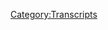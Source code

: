 {{Transcript
    | title         = [[286: Wrestling With Disappointment]]
    | caption       = [https://knowledgefight.libsyn.com/knowledge-fight-wrestling-with-disappointment Listen to this episode on Libsyn]
    | episodeNumber = [[286: Wrestling With Disappointment|286]]
    | length        = 01:12:26
}}

{{MessageBox
    | header     = Warning: Bot Generated Content
    | text       = This transcript was automatically generated by transcription software and likely contains many mistakes and misattributions. Please check the audio for definitive quotes, attribution, and context.
    | image      = N3yvass4myg91.webp
    | imagewidth = 50px
    | id         = warning
}}

{{TranscriptBlock
    | name      = Unknown Speaker
    | timestamp = 00:00:00.000
    | text      = Andy in Kansas, you're on the air. Thanks for holding
}}

{{TranscriptBlock
    | name      = Unknown Speaker
    | timestamp = 00:00:03.839
    | text      = Hello Alex, I'm a person color. I'm a huge fan. I love your work. I love you. Hey everybody welcome back to knowledge fight
}}

{{TranscriptBlock
    | name      = Unknown Speaker
    | timestamp = 00:00:09.439
    | text      = I'm Dan. I'm not Jordan. No you're Marty Marty. Hey. We're a couple guys
}}

{{TranscriptBlock
    | name      = Unknown Speaker
    | timestamp = 00:00:13.720
    | text      = We were sitting here, and we're gonna drink some novelty beverages and not talk about Alex Jones today necessarily
}}

{{TranscriptBlock
    | name      = Unknown Speaker
    | timestamp = 00:00:21.399
    | text      = Related
}}

{{TranscriptBlock
    | name      = Unknown Speaker
    | timestamp = 00:00:24.039
    | text      = Welcome it's good to be here street to have you look first of all it's a treat to drink this Dasani
}}

{{TranscriptBlock
    | name      = Unknown Speaker
    | timestamp = 00:00:28.679
    | text      = Sparkling pear Kiwi oh yeah
}}

{{TranscriptBlock
    | name      = Unknown Speaker
    | timestamp = 00:00:31.280
    | text      = First of all if you're a drink maker, and you're not doing those tall thin cans like love it diet
}}

{{TranscriptBlock
    | name      = Unknown Speaker
    | timestamp = 00:00:36.439
    | text      = Cokes like hey, but we're getting on that if it's in your hand real nice. It just looks good. It feels good
}}

{{TranscriptBlock
    | name      = Unknown Speaker
    | timestamp = 00:00:40.719
    | text      = It feels expensive feels
}}

{{TranscriptBlock
    | name      = Unknown Speaker
    | timestamp = 00:00:43.140
    | text      = Important I should tell you that Marty DeRosa filling in for Jordan today is sponsored by Dasani no
}}

{{TranscriptBlock
    | name      = Unknown Speaker
    | timestamp = 00:00:49.920
    | text      = But when you handed me this one at first I was afraid and a lot of times with because of the pear Kiwi
}}

{{TranscriptBlock
    | name      = Unknown Speaker
    | timestamp = 00:00:55.759
    | text      = Novelty beverages mm-hmm. I was afraid it's gonna taste like suntan lotion right which happens a lot
}}

{{TranscriptBlock
    | name      = Unknown Speaker
    | timestamp = 00:01:00.880
    | text      = That's why I avoid anything that has a coconut yeah or a lot of tropical type stuff. I just kind of steer clear
}}

{{TranscriptBlock
    | name      = Unknown Speaker
    | timestamp = 00:01:06.840
    | text      = Oh any sparkling waters
}}

{{TranscriptBlock
    | name      = Unknown Speaker
    | timestamp = 00:01:09.040
    | text      = with
}}

{{TranscriptBlock
    | name      = Unknown Speaker
    | timestamp = 00:01:10.239
    | text      = Yeah, your Kiwi sure coconut something. It's like it's gonna taste like suntan lotion. It has that risk for sure yeah
}}

{{TranscriptBlock
    | name      = Unknown Speaker
    | timestamp = 00:01:17.040
    | text      = I got screwed recently because I'm I'm such a sucker for anything that seems like oh, that's different
}}

{{TranscriptBlock
    | name      = Unknown Speaker
    | timestamp = 00:01:22.799
    | text      = Yeah, and so I bought a 12-pack of I don't remember what the brand was, but it was sparkling water
}}

{{TranscriptBlock
    | name      = Unknown Speaker
    | timestamp = 00:01:29.200
    | text      = Orange vanilla, and I was like I've never had a vanilla sparkling water
}}

{{TranscriptBlock
    | name      = Unknown Speaker
    | timestamp = 00:01:33.799
    | text      = This is gonna be crazy, and it was kind of gross so buys that are like this in the like red
}}

{{TranscriptBlock
    | name      = Unknown Speaker
    | timestamp = 00:01:39.200
    | text      = I just calm bread bowl cans mm-hmm
}}

{{TranscriptBlock
    | name      = Unknown Speaker
    | timestamp = 00:01:41.200
    | text      = They have a coconut one right in a pineapple pineapple that is out of this
}}

{{TranscriptBlock
    | name      = Unknown Speaker
    | timestamp = 00:01:46.000
    | text      = I mean it's a great flavor out of this world. Well. I'm glad that we both are passionate about our seltzer waters. Yeah
}}

{{TranscriptBlock
    | name      = Unknown Speaker
    | timestamp = 00:01:53.280
    | text      = So Jordan is still in
}}

{{TranscriptBlock
    | name      = Unknown Speaker
    | timestamp = 00:01:56.000
    | text      = Mexico mm-hmm he is on vacation or is he that's what I've heard yeah, you have no evidence of it
}}

{{TranscriptBlock
    | name      = Unknown Speaker
    | timestamp = 00:02:02.319
    | text      = He hasn't sent me any Instagram pics of him on the beach, but I trust him and so he's on vacation
}}

{{TranscriptBlock
    | name      = Unknown Speaker
    | timestamp = 00:02:08.120
    | text      = And so I could you know I you and I we discussed something that we wanted to do sure which was well
}}

{{TranscriptBlock
    | name      = Unknown Speaker
    | timestamp = 00:02:15.120
    | text      = Sammy Zane pro wrestler extraordinaire was injured we talked about doing a episode of that's what they want you to think our old
}}

{{TranscriptBlock
    | name      = Unknown Speaker
    | timestamp = 00:02:21.879
    | text      = Conspiracy Theory podcast and holding on to it for once he comes off the injured reserve to celebrate his return
}}

{{TranscriptBlock
    | name      = Unknown Speaker
    | timestamp = 00:02:28.639
    | text      = To the WWE, but we fucked up the timing we did and Sammy Zane is back from injury
}}

{{TranscriptBlock
    | name      = Unknown Speaker
    | timestamp = 00:02:33.479
    | text      = And we have not recorded that episode beat us to the punch. He did and he's back
}}

{{TranscriptBlock
    | name      = Unknown Speaker
    | timestamp = 00:02:37.919
    | text      = New attitude he's a he's a bad boy now right real real even badder than he was before yeah
}}

{{TranscriptBlock
    | name      = Unknown Speaker
    | timestamp = 00:02:42.699
    | text      = Oh, it's good to have him back sure. I like what he's doing. Do you like the mean streak? I do in a guy who's
}}

{{TranscriptBlock
    | name      = Unknown Speaker
    | timestamp = 00:02:50.580
    | text      = Supposedly so happy-go-lucky and skankin all over the place to ska music. I do Bailey's next. I'm predicting Bailey's neck
}}

{{TranscriptBlock
    | name      = Unknown Speaker
    | timestamp = 00:02:56.580
    | text      = You think that the hugger is gonna. Go gonna. Go evil yes very much
}}

{{TranscriptBlock
    | name      = Unknown Speaker
    | timestamp = 00:03:00.460
    | text      = So interesting predictions, and we were talking before we started recording about sort of
}}

{{TranscriptBlock
    | name      = Unknown Speaker
    | timestamp = 00:03:06.900
    | text      = I don't know how you feel, but my relationship with
}}

{{TranscriptBlock
    | name      = Unknown Speaker
    | timestamp = 00:03:09.639
    | text      = Conspiracy theories mm-hmm is not what it once was well
}}

{{TranscriptBlock
    | name      = Unknown Speaker
    | timestamp = 00:03:13.780
    | text      = This is one of the reasons why it's kind of difficult for us to get together to do an episode of that's what they want
}}

{{TranscriptBlock
    | name      = Unknown Speaker
    | timestamp = 00:03:18.020
    | text      = You to think anymore because you know that was a show where we ostensibly sat down
}}

{{TranscriptBlock
    | name      = Unknown Speaker
    | timestamp = 00:03:22.020
    | text      = And we talked about some sort of conspiracy theory or paranormal type thing
}}

{{TranscriptBlock
    | name      = Unknown Speaker
    | timestamp = 00:03:26.340
    | text      = I would research it and you would be like oh what the hell sure cuz I would always
}}

{{TranscriptBlock
    | name      = Unknown Speaker
    | timestamp = 00:03:31.060
    | text      = The reality would always be disappointing behind the the sort of fictional versions. We have in our head
}}

{{TranscriptBlock
    | name      = Unknown Speaker
    | timestamp = 00:03:36.620
    | text      = Yeah, you never get you never get any
}}

{{TranscriptBlock
    | name      = Unknown Speaker
    | timestamp = 00:03:41.539
    | text      = Like finality any resolve never
}}

{{TranscriptBlock
    | name      = Unknown Speaker
    | timestamp = 00:03:44.259
    | text      = Also a lot of it is like well if you break it down
}}

{{TranscriptBlock
    | name      = Unknown Speaker
    | timestamp = 00:03:47.860
    | text      = It's actually this happened in this happen this happen. It takes kind of the sexiness away from it mm-hmm
}}

{{TranscriptBlock
    | name      = Unknown Speaker
    | timestamp = 00:03:52.099
    | text      = But I and also I feel like yeah, I'm just it's like with all the new conspiracies, and you just you're like well
}}

{{TranscriptBlock
    | name      = Unknown Speaker
    | timestamp = 00:03:58.340
    | text      = That's not true at all
}}

{{TranscriptBlock
    | name      = Unknown Speaker
    | timestamp = 00:03:59.939
    | text      = But people believe and then I'm like that I believe stuff right true it introduces a real discomfort
}}

{{TranscriptBlock
    | name      = Unknown Speaker
    | timestamp = 00:04:04.979
    | text      = Yeah, and I just feel like they're not fun anymore. Yeah, we it the the other thing too
}}

{{TranscriptBlock
    | name      = Unknown Speaker
    | timestamp = 00:04:09.580
    | text      = I think about the conspiracy theory stuff is that like we now know where a lot of it is gone
}}

{{TranscriptBlock
    | name      = Unknown Speaker
    | timestamp = 00:04:14.939
    | text      = You know like a lot of those conspiracy worlds have funneled into like really ugly online world
}}

{{TranscriptBlock
    | name      = Unknown Speaker
    | timestamp = 00:04:20.300
    | text      = Yeah, and become stuff like Q anon and shit like that and Slender Man those girls
}}

{{TranscriptBlock
    | name      = Unknown Speaker
    | timestamp = 00:04:25.620
    | text      = So it almost killed the kid you take the murder out of it and Slender Man is great. I tell you what
}}

{{TranscriptBlock
    | name      = Unknown Speaker
    | timestamp = 00:04:30.420
    | text      = What do they call that spaghetti?
}}

{{TranscriptBlock
    | name      = Unknown Speaker
    | timestamp = 00:04:32.420
    | text      = Mm-hmm weird what do they call that what?
}}

{{TranscriptBlock
    | name      = Unknown Speaker
    | timestamp = 00:04:35.100
    | text      = Creepypasta that's a creepy pasta. Okay. I'm getting old man
}}

{{TranscriptBlock
    | name      = Unknown Speaker
    | timestamp = 00:04:38.540
    | text      = Yeah, my my girlfriend Sarah is always telling me like you're saying shit wrong, but I'm saying wrong shit all the time
}}

{{TranscriptBlock
    | name      = Unknown Speaker
    | timestamp = 00:04:44.100
    | text      = I find myself in that same thing. I'm so out of here scary spaghetti. No creepy pasta
}}

{{TranscriptBlock
    | name      = Unknown Speaker
    | timestamp = 00:04:49.339
    | text      = Creepypasta, it's scary spaghetti from now on for me by the way
}}

{{TranscriptBlock
    | name      = Unknown Speaker
    | timestamp = 00:04:52.500
    | text      = I'm now I'm now I've traded most of my conspiracy theories for a more gentle side of YouTube mm-hmm
}}

{{TranscriptBlock
    | name      = Unknown Speaker
    | timestamp = 00:04:59.500
    | text      = Abandoned malls. I'm in the series big into the dead mall. I didn't know there was a thing that sounds real fun
}}

{{TranscriptBlock
    | name      = Unknown Speaker
    | timestamp = 00:05:05.500
    | text      = So it's just empty malls dead or dying malls like he'll go to some that just have like
}}

{{TranscriptBlock
    | name      = Unknown Speaker
    | timestamp = 00:05:09.819
    | text      = Like maybe all the flagship stores, but one are still open. Maybe there's an Auntie Anne's that's still very much
}}

{{TranscriptBlock
    | name      = Unknown Speaker
    | timestamp = 00:05:15.959
    | text      = Yeah, okay
}}

{{TranscriptBlock
    | name      = Unknown Speaker
    | timestamp = 00:05:16.779
    | text      = Or he'll be like which happens with a lot of these malls now is like churches move in or churches chicken or the church
}}

{{TranscriptBlock
    | name      = Unknown Speaker
    | timestamp = 00:05:22.379
    | text      = Oh like a church churches Church Church. I guess that makes sense though low rent probably
}}

{{TranscriptBlock
    | name      = Unknown Speaker
    | timestamp = 00:05:27.579
    | text      = That's what what is that that presidential candidate that yang gang guy the Andrew Yang? Yeah? Yeah? Yeah?
}}

{{TranscriptBlock
    | name      = Unknown Speaker
    | timestamp = 00:05:32.980
    | text      = He he's a big proponent of let's make these malls
}}

{{TranscriptBlock
    | name      = Unknown Speaker
    | timestamp = 00:05:36.060
    | text      = Into more than just like more community centers and stuff like that
}}

{{TranscriptBlock
    | name      = Unknown Speaker
    | timestamp = 00:05:39.779
    | text      = And I was just at a mall having not no awareness of what that plan entails
}}

{{TranscriptBlock
    | name      = Unknown Speaker
    | timestamp = 00:05:45.100
    | text      = Yeah, I'd listen to that pitch well
}}

{{TranscriptBlock
    | name      = Unknown Speaker
    | timestamp = 00:05:47.620
    | text      = I mean it sounds like school could do schools teach people skills on that
}}

{{TranscriptBlock
    | name      = Unknown Speaker
    | timestamp = 00:05:52.420
    | text      = A lifelong learning yes, cuz I was just in a mall like a fancy mall up north in the North Shore here in Chicago
}}

{{TranscriptBlock
    | name      = Unknown Speaker
    | timestamp = 00:05:59.379
    | text      = Canada it's very faint. No North Shore fancy. If you say up north. I just
}}

{{TranscriptBlock
    | name      = Unknown Speaker
    | timestamp = 00:06:02.939
    | text      = The North Shore you go up to painting were all the like athletes that play on the Bulls and the Cubs they'll live up there
}}

{{TranscriptBlock
    | name      = Unknown Speaker
    | timestamp = 00:06:07.980
    | text      = uh-huh and this mall
}}

{{TranscriptBlock
    | name      = Unknown Speaker
    | timestamp = 00:06:09.980
    | text      = was interesting because
}}

{{TranscriptBlock
    | name      = Unknown Speaker
    | timestamp = 00:06:11.620
    | text      = They a lot of the stores that had left like big stores like a lot of the department stores are closing
}}

{{TranscriptBlock
    | name      = Unknown Speaker
    | timestamp = 00:06:16.220
    | text      = And they have like a virtual reality place or like one was like a store that was gone
}}

{{TranscriptBlock
    | name      = Unknown Speaker
    | timestamp = 00:06:20.779
    | text      = They replaced it with like a dispenser like a music store
}}

{{TranscriptBlock
    | name      = Unknown Speaker
    | timestamp = 00:06:24.259
    | text      = No
}}

{{TranscriptBlock
    | name      = Unknown Speaker
    | timestamp = 00:06:24.420
    | text      = not that a music place where like they had a concert stage so like your kids can go there and like for birthdays and like
}}

{{TranscriptBlock
    | name      = Unknown Speaker
    | timestamp = 00:06:31.459
    | text      = Karaoke and and play you know rock stars on stage and stuff like that sounds fun experiences. Mm-hmm
}}

{{TranscriptBlock
    | name      = Unknown Speaker
    | timestamp = 00:06:37.300
    | text      = I don't know that stuff. I watch instead of who killed Alyssa lamb. That's probably a better use of your time
}}

{{TranscriptBlock
    | name      = Unknown Speaker
    | timestamp = 00:06:42.740
    | text      = It seems like uplifting to some extent as opposed to like you hiding under your cover
}}

{{TranscriptBlock
    | name      = Unknown Speaker
    | timestamp = 00:06:48.019
    | text      = Why are you freaked out? I used to get real high and then somebody was gonna knock on my door
}}

{{TranscriptBlock
    | name      = Unknown Speaker
    | timestamp = 00:06:51.620
    | text      = Yeah, you expressed that on something. I knew too much. Yeah, remember my car blew up. I was like, I don't know Dan
}}

{{TranscriptBlock
    | name      = Unknown Speaker
    | timestamp = 00:06:58.199
    | text      = Yeah, I don't know the show because of the show my car blew up. Thanks Ford. My car blew up and
}}

{{TranscriptBlock
    | name      = Unknown Speaker
    | timestamp = 00:07:04.980
    | text      = It caught on fire and it didn't blow up. It wasn't like that a casino or anything. We were doing our conspiracy theory
}}

{{TranscriptBlock
    | name      = Unknown Speaker
    | timestamp = 00:07:11.019
    | text      = That's our show. They want you to think we were I think we were doing it once a week
}}

{{TranscriptBlock
    | name      = Unknown Speaker
    | timestamp = 00:07:14.100
    | text      = Yeah, and so I come to the Lincoln Lodge. Yes that you're on. I believe I think you were doing the show that week
}}

{{TranscriptBlock
    | name      = Unknown Speaker
    | timestamp = 00:07:20.540
    | text      = I show up and you tell me what Dan my car blew up. I gotta quit the show
}}

{{TranscriptBlock
    | name      = Unknown Speaker
    | timestamp = 00:07:29.139
    | text      = My car blew up I didn't have the like sort of rudeness to tell you at the time that I thought that that was insane
}}

{{TranscriptBlock
    | name      = Unknown Speaker
    | timestamp = 00:07:35.699
    | text      = Yeah, well, I just respected your wishes
}}

{{TranscriptBlock
    | name      = Unknown Speaker
    | timestamp = 00:07:38.100
    | text      = When you're in it, you're in it sure and a lot of these people are in it. Mm-hmm
}}

{{TranscriptBlock
    | name      = Unknown Speaker
    | timestamp = 00:07:42.300
    | text      = It's easy. It's easy to be sucked into those sorts of thoughts too. There's a guy I have my moment
}}

{{TranscriptBlock
    | name      = Unknown Speaker
    | timestamp = 00:07:47.220
    | text      = There's another YouTube guy named Wang
}}

{{TranscriptBlock
    | name      = Unknown Speaker
    | timestamp = 00:07:49.379
    | text      = Wh Ang at the Wang gang Asian long no different
}}

{{TranscriptBlock
    | name      = Unknown Speaker
    | timestamp = 00:07:53.339
    | text      = Okay, Asian long hair cool, dude, and he does a lot of like these
}}

{{TranscriptBlock
    | name      = Unknown Speaker
    | timestamp = 00:07:57.899
    | text      = Remembering 4chan years ago when this guy posted this and then he kind of talks about it and breaks it down and stuff like that
}}

{{TranscriptBlock
    | name      = Unknown Speaker
    | timestamp = 00:08:03.980
    | text      = Oral history of 4chan. Yeah, pretty much. So I'm I'm I'm looking for more gentle stuff lately with sure all the
}}

{{TranscriptBlock
    | name      = Unknown Speaker
    | timestamp = 00:08:10.980
    | text      = You know shit out there. It's so funny because I feel like the last time we did it
}}

{{TranscriptBlock
    | name      = Unknown Speaker
    | timestamp = 00:08:15.500
    | text      = The world was such a different place. Yeah, I think of the last time
}}

{{TranscriptBlock
    | name      = Unknown Speaker
    | timestamp = 00:08:19.139
    | text      = We actually did an episode as we tried to restart things and do the Denver Airport. Oh, yeah, maybe
}}

{{TranscriptBlock
    | name      = Unknown Speaker
    | timestamp = 00:08:24.180
    | text      = Yeah, I'm not entirely sure but I think what we've been doing lately is much more fun
}}

{{TranscriptBlock
    | name      = Unknown Speaker
    | timestamp = 00:08:27.980
    | text      = And that is me disappointing you by talking about times that various wrestlers have been on info Wars
}}

{{TranscriptBlock
    | name      = Unknown Speaker
    | timestamp = 00:08:33.740
    | text      = Yeah, I have crushed your feelings about rowdy rowdy Piper. Oh that hurt
}}

{{TranscriptBlock
    | name      = Unknown Speaker
    | timestamp = 00:08:38.059
    | text      = Yeah, and then not so crushing talking about Kane the wrestling mayor
}}

{{TranscriptBlock
    | name      = Unknown Speaker
    | timestamp = 00:08:43.700
    | text      = You expect him sure Kane I expect yeah
}}

{{TranscriptBlock
    | name      = Unknown Speaker
    | timestamp = 00:08:47.340
    | text      = Someone told me recently
}}

{{TranscriptBlock
    | name      = Unknown Speaker
    | timestamp = 00:08:50.299
    | text      = Oh, man, I was just watching
}}

{{TranscriptBlock
    | name      = Unknown Speaker
    | timestamp = 00:08:53.500
    | text      = Mean Jean Okerlund shoot interview if you don't want to shoot interview is where they sit an old wrestler or wrestling personality down at
}}

{{TranscriptBlock
    | name      = Unknown Speaker
    | timestamp = 00:08:59.899
    | text      = A hotel room. It's just a tight shot on their face and they take them through their career and ask them a million questions
}}

{{TranscriptBlock
    | name      = Unknown Speaker
    | timestamp = 00:09:05.179
    | text      = It's kind of like a deposition it is it really is
}}

{{TranscriptBlock
    | name      = Unknown Speaker
    | timestamp = 00:09:08.059
    | text      = Some are more fun at it than others back in the and the idea is that they're telling the truth seek outside of character
}}

{{TranscriptBlock
    | name      = Unknown Speaker
    | timestamp = 00:09:15.379
    | text      = Yeah, yeah, there was a window of these shoot interviews
}}

{{TranscriptBlock
    | name      = Unknown Speaker
    | timestamp = 00:09:20.659
    | text      = Early to mid to like, you know, like you're 2000 to
}}

{{TranscriptBlock
    | name      = Unknown Speaker
    | timestamp = 00:09:26.340
    | text      = 2005 to 10 maybe hmm. A lot of these wrestlers were fucked up in these
}}

{{TranscriptBlock
    | name      = Unknown Speaker
    | timestamp = 00:09:30.460
    | text      = I think that was the big event on drugs. Give them drugs. Give me booze
}}

{{TranscriptBlock
    | name      = Unknown Speaker
    | timestamp = 00:09:33.100
    | text      = Oh, oh, yeah, you're luring them. We're like the Sandman is asleep through half of it
}}

{{TranscriptBlock
    | name      = Unknown Speaker
    | timestamp = 00:09:38.139
    | text      = Oh, I mean all the all the usual suspects just real fucked up during these know you want to know about Triple H
}}

{{TranscriptBlock
    | name      = Unknown Speaker
    | timestamp = 00:09:43.460
    | text      = I'll fucking tell you about Triple H. Oh, but I was watching a
}}

{{TranscriptBlock
    | name      = Unknown Speaker
    | timestamp = 00:09:47.740
    | text      = Mean Jean Okerlund one and he is so charming so funny. He's not fucked up
}}

{{TranscriptBlock
    | name      = Unknown Speaker
    | timestamp = 00:09:51.580
    | text      = No, not like steady. He just had a gin and tonic by his side. All right, and classy and the guy goes
}}

{{TranscriptBlock
    | name      = Unknown Speaker
    | timestamp = 00:09:57.220
    | text      = He goes he you do you vote for Trump did you go? Of course I did and I was like a teen
}}

{{TranscriptBlock
    | name      = Unknown Speaker
    | timestamp = 00:10:01.620
    | text      = Gee, not a big deal. Well, I'm gonna let it slide. He is mean
}}

{{TranscriptBlock
    | name      = Unknown Speaker
    | timestamp = 00:10:04.940
    | text      = Yeah, it trumps in the fucking old fellow Hall of Famer true WWE, right?
}}

{{TranscriptBlock
    | name      = Unknown Speaker
    | timestamp = 00:10:11.019
    | text      = Somebody
}}

{{TranscriptBlock
    | name      = Unknown Speaker
    | timestamp = 00:10:12.259
    | text      = my buddy Jimmy Lee was
}}

{{TranscriptBlock
    | name      = Unknown Speaker
    | timestamp = 00:10:15.019
    | text      = He he was like hey, I read this story about macho man
}}

{{TranscriptBlock
    | name      = Unknown Speaker
    | timestamp = 00:10:18.259
    | text      = Oh, no, and you're like bracing because they just did a vice documentary about macho man and Elizabeth
}}

{{TranscriptBlock
    | name      = Unknown Speaker
    | timestamp = 00:10:23.299
    | text      = I heard Hogan had some feelings about that. He goes
}}

{{TranscriptBlock
    | name      = Unknown Speaker
    | timestamp = 00:10:25.919
    | text      = Didn't have all the facts should have asked more than the people you did and they go
}}

{{TranscriptBlock
    | name      = Unknown Speaker
    | timestamp = 00:10:28.779
    | text      = Yeah, we asked you and you didn't you risk you didn't want to do the show and then he blocked him
}}

{{TranscriptBlock
    | name      = Unknown Speaker
    | timestamp = 00:10:32.659
    | text      = Also, you're an asshole. Also, you're racist fuck. So
}}

{{TranscriptBlock
    | name      = Unknown Speaker
    | timestamp = 00:10:36.620
    | text      = The in the research they had done they were kind of goofing on him on this podcast and that somebody wrote in and they go
}}

{{TranscriptBlock
    | name      = Unknown Speaker
    | timestamp = 00:10:42.120
    | text      = They were like what you know, that's the to it's expensive. Look. He's got to be racist or whatever and they're like and this
}}

{{TranscriptBlock
    | name      = Unknown Speaker
    | timestamp = 00:10:48.259
    | text      = Black I messaged them and he's like, yeah, actually no macho came to our high school and they were doing the Pledge of Allegiance
}}

{{TranscriptBlock
    | name      = Unknown Speaker
    | timestamp = 00:10:53.860
    | text      = And there were certain parts of it. He wasn't down for and he's like this country's done a disservice to African Americans
}}

{{TranscriptBlock
    | name      = Unknown Speaker
    | timestamp = 00:11:00.620
    | text      = And they wrote a big apology Oh shout out to macho macho
}}

{{TranscriptBlock
    | name      = Unknown Speaker
    | timestamp = 00:11:04.659
    | text      = Whoa, bone saw hell. Yeah killing him. There you go. That's great
}}

{{TranscriptBlock
    | name      = Unknown Speaker
    | timestamp = 00:11:08.539
    | text      = This episode is not going to be about macho man showing up on info war. No, we're safe. Well, thank god
}}

{{TranscriptBlock
    | name      = Unknown Speaker
    | timestamp = 00:11:13.539
    | text      = Wow, that'll never happen. It was really really tough for me to find another wrestler who's been on info wars
}}

{{TranscriptBlock
    | name      = Unknown Speaker
    | timestamp = 00:11:20.059
    | text      = Yeah, I mean we could have gone with Jesse Ventura
}}

{{TranscriptBlock
    | name      = Unknown Speaker
    | timestamp = 00:11:22.340
    | text      = Yeah, but I will tell you that he's been on too many times. Yeah, and it's just you know, it's no good
}}

{{TranscriptBlock
    | name      = Unknown Speaker
    | timestamp = 00:11:27.779
    | text      = I think do you think there's shows that Jesse said no to never I don't think I bet we could get a show
}}

{{TranscriptBlock
    | name      = Unknown Speaker
    | timestamp = 00:11:33.460
    | text      = I bet we could get him and I bet I never it spark a fun friendship with them
}}

{{TranscriptBlock
    | name      = Unknown Speaker
    | timestamp = 00:11:38.419
    | text      = And let me tell you and then he passes away and then you write a book like, you know
}}

{{TranscriptBlock
    | name      = Unknown Speaker
    | timestamp = 00:11:43.259
    | text      = you know, I really got to know Jesse in the
}}

{{TranscriptBlock
    | name      = Unknown Speaker
    | timestamp = 00:11:45.799
    | text      = Late 2019 or I could wonderful friendship say that he beat me up at a bar. Yeah
}}

{{TranscriptBlock
    | name      = Unknown Speaker
    | timestamp = 00:11:50.799
    | text      = like
}}

{{TranscriptBlock
    | name      = Unknown Speaker
    | timestamp = 00:11:51.840
    | text      = Or I beat him up at a bar. That was the
}}

{{TranscriptBlock
    | name      = Unknown Speaker
    | timestamp = 00:11:54.639
    | text      = American sniper thing when that lawsuit not entirely sure how that shook out
}}

{{TranscriptBlock
    | name      = Unknown Speaker
    | timestamp = 00:11:58.440
    | text      = But so I was like Jesse Ventura is no good. He's on too much. Yeah, so I'm like, I don't know
}}

{{TranscriptBlock
    | name      = Unknown Speaker
    | timestamp = 00:12:04.200
    | text      = I can't really find another wrestler. Mm-hmm. So what I was thinking is like what about professor Griff when he was on?
}}

{{TranscriptBlock
    | name      = Unknown Speaker
    | timestamp = 00:12:11.240
    | text      = Realize we already kind of talked you did you did like ah shit. That's no good. I was like wait Billy Corgan
}}

{{TranscriptBlock
    | name      = Unknown Speaker
    | timestamp = 00:12:16.799
    | text      = He's wrestling adjacent. Yes. He is the owner of the National Wrestling Alliance exactly
}}

{{TranscriptBlock
    | name      = Unknown Speaker
    | timestamp = 00:12:21.480
    | text      = I was like we could do that but then I realized we've already covered that as well
}}

{{TranscriptBlock
    | name      = Unknown Speaker
    | timestamp = 00:12:24.559
    | text      = And so I was like we are really up against a brick wall
}}

{{TranscriptBlock
    | name      = Unknown Speaker
    | timestamp = 00:12:27.519
    | text      = Yeah, but thankfully I found something that blew my fucking mind
}}

{{TranscriptBlock
    | name      = Unknown Speaker
    | timestamp = 00:12:31.600
    | text      = And we'll get to that in just a second
}}

{{TranscriptBlock
    | name      = Unknown Speaker
    | timestamp = 00:12:33.360
    | text      = But first yes Dan got to give a shout out to a couple of people who have signed up and are supporting the show and we
}}

{{TranscriptBlock
    | name      = Unknown Speaker
    | timestamp = 00:12:38.240
    | text      = Really appreciate so first of all Mike down. Thank you so much. You are now a policy wonk. I'm a policy wonk
}}

{{TranscriptBlock
    | name      = Unknown Speaker
    | timestamp = 00:12:44.039
    | text      = Thank you Mike down Mike down. That's and I'm always very impressed when
}}

{{TranscriptBlock
    | name      = Unknown Speaker
    | timestamp = 00:12:48.200
    | text      = Names sound like they could be wrestlers. Oh, yes, not to make everything about wrestling
}}

{{TranscriptBlock
    | name      = Unknown Speaker
    | timestamp = 00:12:51.960
    | text      = I'll do my best not to work, but I do love a name that sounds like like that's a wrestler right there because I
}}

{{TranscriptBlock
    | name      = Unknown Speaker
    | timestamp = 00:12:58.360
    | text      = Always think it's funny when so when razor Ramon and diesel left the WWF at the time go to WCW
}}

{{TranscriptBlock
    | name      = Unknown Speaker
    | timestamp = 00:13:04.600
    | text      = They can't be diesel and razor that's owned by the W
}}

{{TranscriptBlock
    | name      = Unknown Speaker
    | timestamp = 00:13:07.940
    | text      = Yeah, you got those character trials there was they weren't sure what they were gonna do
}}

{{TranscriptBlock
    | name      = Unknown Speaker
    | timestamp = 00:13:11.759
    | text      = Like they were gonna they originally we're gonna call him axle and the bad guy
}}

{{TranscriptBlock
    | name      = Unknown Speaker
    | timestamp = 00:13:14.840
    | text      = Oh, and then somebody was like, yeah, and then that's not as bad as it could be right and then finally someone just goes
}}

{{TranscriptBlock
    | name      = Unknown Speaker
    | timestamp = 00:13:21.120
    | text      = What's their real names and they go Scott Hall and Kevin Nash. They go. Yeah, just call him that
}}

{{TranscriptBlock
    | name      = Unknown Speaker
    | timestamp = 00:13:26.399
    | text      = Those are really good names
}}

{{TranscriptBlock
    | name      = Unknown Speaker
    | timestamp = 00:13:28.080
    | text      = But like what if it was like what are their names like Scott Hall and like Irv Dinkowitz like fuck. Okay. Well
}}

{{TranscriptBlock
    | name      = Unknown Speaker
    | timestamp = 00:13:36.759
    | text      = Well, there's that guy Hugh Morris, right
}}

{{TranscriptBlock
    | name      = Unknown Speaker
    | timestamp = 00:13:38.879
    | text      = Yeah, that's a terrible there's a great when Austin meets him for the first time and he's like Hugh Morris
}}

{{TranscriptBlock
    | name      = Unknown Speaker
    | timestamp = 00:13:44.279
    | text      = That's supposed to be funny. Oh, what?
}}

{{TranscriptBlock
    | name      = Unknown Speaker
    | timestamp = 00:13:46.840
    | text      = I hated that. I hate that name. Yeah drives me nuts. But you know his old name
}}

{{TranscriptBlock
    | name      = Unknown Speaker
    | timestamp = 00:13:52.000
    | text      = No, when Vince Russo Hugh mungus close. Ah, very close
}}

{{TranscriptBlock
    | name      = Unknown Speaker
    | timestamp = 00:13:57.360
    | text      = Vince Russo who was a
}}

{{TranscriptBlock
    | name      = Unknown Speaker
    | timestamp = 00:13:59.879
    | text      = Writer got brought over to WCW and he's just an idiot right and his idea with Hugh Morris
}}

{{TranscriptBlock
    | name      = Unknown Speaker
    | timestamp = 00:14:07.080
    | text      = Was to think of a really and Vince Russo most of his stuff has to had to do with like sex
}}

{{TranscriptBlock
    | name      = Unknown Speaker
    | timestamp = 00:14:13.879
    | text      = Think of a name for Hugh Morris Hugh Jess
}}

{{TranscriptBlock
    | name      = Unknown Speaker
    | timestamp = 00:14:18.720
    | text      = Hugh G
}}

{{TranscriptBlock
    | name      = Unknown Speaker
    | timestamp = 00:14:20.480
    | text      = rection a
}}

{{TranscriptBlock
    | name      = Unknown Speaker
    | timestamp = 00:14:23.240
    | text      = Man was paid so much money to come up with Hugh
}}

{{TranscriptBlock
    | name      = Unknown Speaker
    | timestamp = 00:14:27.039
    | text      = G rection that just seems like I mean, it's just coke. Yeah, and then everyone they were in a mill like a military group
}}

{{TranscriptBlock
    | name      = Unknown Speaker
    | timestamp = 00:14:33.200
    | text      = And then they called him general rection. Okay, but and they had a lady with big boobs called major guns, of course
}}

{{TranscriptBlock
    | name      = Unknown Speaker
    | timestamp = 00:14:38.919
    | text      = Yeah, and thumbs down do all of that but thumbs up. Yeah to Rob
}}

{{TranscriptBlock
    | name      = Unknown Speaker
    | timestamp = 00:14:43.960
    | text      = But thank you so much. You're now policy wonk. I'm a policy wonk
}}

{{TranscriptBlock
    | name      = Unknown Speaker
    | timestamp = 00:14:47.759
    | text      = That is not Rob Stark cuz he died at the Red Wedding if you recall
}}

{{TranscriptBlock
    | name      = Unknown Speaker
    | timestamp = 00:14:51.159
    | text      = I don't know if you watched the new Game of Thrones. No, I'm not I don't I don't watch
}}

{{TranscriptBlock
    | name      = Unknown Speaker
    | timestamp = 00:14:54.320
    | text      = I wouldn't give any spoilers intimidated to start it. All right, that's fine, but I'm watching Barry and I love it. Okay
}}

{{TranscriptBlock
    | name      = Unknown Speaker
    | timestamp = 00:14:59.679
    | text      = The bald guy and Barry wonderful. I have no idea what revelation while someone at home does and they go you're right
}}

{{TranscriptBlock
    | name      = Unknown Speaker
    | timestamp = 00:15:06.080
    | text      = He's the most delightful person on television, but the most delightful person that I can think of is Kayla
}}

{{TranscriptBlock
    | name      = Unknown Speaker
    | timestamp = 00:15:12.080
    | text      = Thank you so much. You are now a policy wonk. I'm a policy wonk. Thank you so much Kayla next
}}

{{TranscriptBlock
    | name      = Unknown Speaker
    | timestamp = 00:15:17.879
    | text      = Wallacy punk. Thank you so much. You are now a policy wonk. I'm a policy wonk. Thank you Wallacy punk
}}

{{TranscriptBlock
    | name      = Unknown Speaker
    | timestamp = 00:15:23.639
    | text      = I hope to joke names on this so far already. I appreciate it. And then finally I'd like to say
}}

{{TranscriptBlock
    | name      = Unknown Speaker
    | timestamp = 00:15:29.559
    | text      = Thank you to somebody who donated on a little bit of an elevated level. We appreciate it very much. So Liz D
}}

{{TranscriptBlock
    | name      = Unknown Speaker
    | timestamp = 00:15:34.360
    | text      = Thank you so much. You are now a globalist. I'm a policy wonk
}}

{{TranscriptBlock
    | name      = Unknown Speaker
    | timestamp = 00:15:41.039
    | text      = Someone someone sodomite sent me a bucket of poop daddy shark
}}

{{TranscriptBlock
    | name      = Unknown Speaker
    | timestamp = 00:15:45.960
    | text      = Thank you so much Liz D we appreciate it now that just answered one of my as a policy wonk myself, right?
}}

{{TranscriptBlock
    | name      = Unknown Speaker
    | timestamp = 00:15:52.600
    | text      = Right and a longtime listener. I always wonder is Jordan doing that live or is it recorded yelling over the
}}

{{TranscriptBlock
    | name      = Unknown Speaker
    | timestamp = 00:16:02.960
    | text      = Black Caribbean accent and always and you told me no. Yeah, it's him saying it live. It's clean audio
}}

{{TranscriptBlock
    | name      = Unknown Speaker
    | timestamp = 00:16:09.840
    | text      = Yeah, says it over the recording every single episode. Yeah, love it
}}

{{TranscriptBlock
    | name      = Unknown Speaker
    | timestamp = 00:16:13.440
    | text      = We're creatures of habit a certain extent church with me saying we appreciate it
}}

{{TranscriptBlock
    | name      = Unknown Speaker
    | timestamp = 00:16:17.399
    | text      = Oh, so very much those little verbal ticks that we have for a long time
}}

{{TranscriptBlock
    | name      = Unknown Speaker
    | timestamp = 00:16:21.600
    | text      = I called everything reasonable. Those are things that people point out. Someone did a
}}

{{TranscriptBlock
    | name      = Unknown Speaker
    | timestamp = 00:16:28.080
    | text      = Like a cut of like a
}}

{{TranscriptBlock
    | name      = Unknown Speaker
    | timestamp = 00:16:30.440
    | text      = Super cut of Joe Rogan going
}}

{{TranscriptBlock
    | name      = Unknown Speaker
    | timestamp = 00:16:32.799
    | text      = Yeah, my buddy my buddy this my buddy that my buddy this my buddy. He's got a lot of friends got a lot of friends
}}

{{TranscriptBlock
    | name      = Unknown Speaker
    | timestamp = 00:16:37.879
    | text      = Um, so Marty, yes, I told you I found something. All right, who am I gonna lose faith in today, Dan?
}}

{{TranscriptBlock
    | name      = Unknown Speaker
    | timestamp = 00:16:42.720
    | text      = I don't actually know if you're gonna lose faith in anybody, but it is crazy that this thing happened and the surrounding
}}

{{TranscriptBlock
    | name      = Unknown Speaker
    | timestamp = 00:16:48.080
    | text      = Circumstances, okay are pretty wild. So this actually doesn't have any Alex in it. Okay, this is taken from the infowars nightly news
}}

{{TranscriptBlock
    | name      = Unknown Speaker
    | timestamp = 00:16:57.000
    | text      = Where I get all my news, of course, and this comes to you circa early 2013
}}

{{TranscriptBlock
    | name      = Unknown Speaker
    | timestamp = 00:17:02.799
    | text      = And this is a report where we got the anchor of the infowars nightly news. Darren McBree the voice of America
}}

{{TranscriptBlock
    | name      = Unknown Speaker
    | timestamp = 00:17:10.359
    | text      = Indeed. Yes. What is this name the most trusted newsman the most trusted name?
}}

{{TranscriptBlock
    | name      = Unknown Speaker
    | timestamp = 00:17:15.019
    | text      = Ever in our borough of our times Darren McBreen
}}

{{TranscriptBlock
    | name      = Unknown Speaker
    | timestamp = 00:17:18.700
    | text      = Okay, he comes in and he sets the stage for what we're about to listen to the WWE World Wrestling
}}

{{TranscriptBlock
    | name      = Unknown Speaker
    | timestamp = 00:17:26.460
    | text      = Entertainment has jumped on the bandwagon
}}

{{TranscriptBlock
    | name      = Unknown Speaker
    | timestamp = 00:17:29.660
    | text      = demonizing tea party Americans as
}}

{{TranscriptBlock
    | name      = Unknown Speaker
    | timestamp = 00:17:32.500
    | text      = Racist they created a new villain Jack swagger who is a loudmouth
}}

{{TranscriptBlock
    | name      = Unknown Speaker
    | timestamp = 00:17:37.779
    | text      = Constitutionalist and racist who receives fan mail from Alex Jones. Yeah, right
}}

{{TranscriptBlock
    | name      = Unknown Speaker
    | timestamp = 00:17:44.819
    | text      = So we we have set ourselves in you know, you can tell what time period we're in
}}

{{TranscriptBlock
    | name      = Unknown Speaker
    | timestamp = 00:17:50.619
    | text      = Yes, this is when Zeb Colter and Jack swagger. Yes have become
}}

{{TranscriptBlock
    | name      = Unknown Speaker
    | timestamp = 00:17:55.859
    | text      = Characters and are about to feud with Alberto del Rio. Yes for the the title for the world title. Mm-hmm
}}

{{TranscriptBlock
    | name      = Unknown Speaker
    | timestamp = 00:18:02.259
    | text      = Yes, so Marty. Do you want to give people a little bit of this the the storyline of this as it happened in wrestling?
}}

{{TranscriptBlock
    | name      = Unknown Speaker
    | timestamp = 00:18:08.539
    | text      = Yes, so at the time
}}

{{TranscriptBlock
    | name      = Unknown Speaker
    | timestamp = 00:18:10.740
    | text      = Jack swagger
}}

{{TranscriptBlock
    | name      = Unknown Speaker
    | timestamp = 00:18:12.619
    | text      = They liked him. He was a
}}

{{TranscriptBlock
    | name      = Unknown Speaker
    | timestamp = 00:18:14.980
    | text      = Quote-unquote real athlete. They like those college wrestlers big tall beef big beef, dude. I'm like from the
}}

{{TranscriptBlock
    | name      = Unknown Speaker
    | timestamp = 00:18:22.059
    | text      = Nebraska horns like that. Yeah corn fed colossus
}}

{{TranscriptBlock
    | name      = Unknown Speaker
    | timestamp = 00:18:25.519
    | text      = Wasn't was his character before just sort of like American the all-american American, right?
}}

{{TranscriptBlock
    | name      = Unknown Speaker
    | timestamp = 00:18:31.099
    | text      = Jack's back because he wasn't of all-american
}}

{{TranscriptBlock
    | name      = Unknown Speaker
    | timestamp = 00:18:32.819
    | text      = So that's what he came from before he made this pivot into the the character that he would be in early
}}

{{TranscriptBlock
    | name      = Unknown Speaker
    | timestamp = 00:18:38.900
    | text      = 2013 now in this day and age and even back in 2013
}}

{{TranscriptBlock
    | name      = Unknown Speaker
    | timestamp = 00:18:42.980
    | text      = Managers have been phased out your Bobby the brain heenans. You're mr. Fugees the honky-tonk man. No
}}

{{TranscriptBlock
    | name      = Unknown Speaker
    | timestamp = 00:18:48.019
    | text      = No, he was a Jimmy Hart Jimmy Hart the mouth of the South Jimmy Hart. Excuse me
}}

{{TranscriptBlock
    | name      = Unknown Speaker
    | timestamp = 00:18:51.099
    | text      = They've all been phased out. So nobody really has managers anymore, but Jack Sager while Jack swagger's unfortunate circumstance was
}}

{{TranscriptBlock
    | name      = Unknown Speaker
    | timestamp = 00:18:58.059
    | text      = a major lisp, uh-huh, and you just in wrestling it's just it doesn't play like unfortunately
}}

{{TranscriptBlock
    | name      = Unknown Speaker
    | timestamp = 00:19:05.259
    | text      = I think it can play if you're a bad guy cuz then you're annoying the audience
}}

{{TranscriptBlock
    | name      = Unknown Speaker
    | timestamp = 00:19:10.660
    | text      = Disrespectful just didn't it I could tell Vince McMahon was like I can't have this guy in my show talking
}}

{{TranscriptBlock
    | name      = Unknown Speaker
    | timestamp = 00:19:15.859
    | text      = Cuz you got it. That's anything to when I say that
}}

{{TranscriptBlock
    | name      = Unknown Speaker
    | timestamp = 00:19:18.220
    | text      = I'm saying it through the lens that I know Vince McMahon and his lunacy as was my comment about like him being a villain
}}

{{TranscriptBlock
    | name      = Unknown Speaker
    | timestamp = 00:19:24.259
    | text      = Cuz that's annoying that was through the lens. They've done the WWE they've done the fake stuttering gimmicks right up like that, right? So
}}

{{TranscriptBlock
    | name      = Unknown Speaker
    | timestamp = 00:19:31.500
    | text      = Jet they think how can we do a Jack swagger? So they grab?
}}

{{TranscriptBlock
    | name      = Unknown Speaker
    | timestamp = 00:19:35.940
    | text      = Dutch Mantell
}}

{{TranscriptBlock
    | name      = Unknown Speaker
    | timestamp = 00:19:37.579
    | text      = former
}}

{{TranscriptBlock
    | name      = Unknown Speaker
    | timestamp = 00:19:38.740
    | text      = wrestler
}}

{{TranscriptBlock
    | name      = Unknown Speaker
    | timestamp = 00:19:39.660
    | text      = Former Booker guy who kind of decides how things go great
}}

{{TranscriptBlock
    | name      = Unknown Speaker
    | timestamp = 00:19:42.420
    | text      = And you got the walrus of a loss that looks like a tea party member crazy must they name them Zeb Colter
}}

{{TranscriptBlock
    | name      = Unknown Speaker
    | timestamp = 00:19:49.339
    | text      = obviously and Colter
}}

{{TranscriptBlock
    | name      = Unknown Speaker
    | timestamp = 00:19:51.180
    | text      = You getting the Zeb he used to be Uncle Zeb Adia. Okay, so you get the Zeb his old name and Colter, okay?
}}

{{TranscriptBlock
    | name      = Unknown Speaker
    | timestamp = 00:19:57.740
    | text      = She's a right-wing lunatic clearly it the WV is not very subtle. No. They're not very subtle
}}

{{TranscriptBlock
    | name      = Unknown Speaker
    | timestamp = 00:20:03.079
    | text      = So it's like if they're gonna bring in you know
}}

{{TranscriptBlock
    | name      = Unknown Speaker
    | timestamp = 00:20:05.500
    | text      = I mean they had Mohammed Hassan as the the Middle Eastern extremist and said he was an Italian guy and
}}

{{TranscriptBlock
    | name      = Unknown Speaker
    | timestamp = 00:20:11.539
    | text      = And all sorts of fun stuff like that so
}}

{{TranscriptBlock
    | name      = Unknown Speaker
    | timestamp = 00:20:14.640
    | text      = They bring them in they're cutting the promos basically
}}

{{TranscriptBlock
    | name      = Unknown Speaker
    | timestamp = 00:20:17.900
    | text      = You know we don't want anyone taking our jobs and stuff they they have a a real mirror of the rhetoric that comes
}}

{{TranscriptBlock
    | name      = Unknown Speaker
    | timestamp = 00:20:26.299
    | text      = Yeah, the right wing they have the Semper Fi flag in the back the Gadsden play
}}

{{TranscriptBlock
    | name      = Unknown Speaker
    | timestamp = 00:20:30.980
    | text      = Yeah, the they put their hand
}}

{{TranscriptBlock
    | name      = Unknown Speaker
    | timestamp = 00:20:32.740
    | text      = I want everyone in the building to put your hand over your heart and repeat after me we the people
}}

{{TranscriptBlock
    | name      = Unknown Speaker
    | timestamp = 00:20:38.819
    | text      = now in wrestling
}}

{{TranscriptBlock
    | name      = Unknown Speaker
    | timestamp = 00:20:40.980
    | text      = When you have a fun chant mm-hmm, and you say it every week and drill it into people's heads when they're at TV
}}

{{TranscriptBlock
    | name      = Unknown Speaker
    | timestamp = 00:20:47.539
    | text      = What do you think they want to do Dan champ? They want to chant it along with you?
}}

{{TranscriptBlock
    | name      = Unknown Speaker
    | timestamp = 00:20:51.380
    | text      = Yeah, so unfortunately the road dog could like get people eating out of his hands because everyone knew the fucking chance
}}

{{TranscriptBlock
    | name      = Unknown Speaker
    | timestamp = 00:20:57.940
    | text      = Yes, so what happens is all of a sudden the bad guy who's cutting promos about this Mexican man
}}

{{TranscriptBlock
    | name      = Unknown Speaker
    | timestamp = 00:21:05.259
    | text      = Taking our jobs and our titles
}}

{{TranscriptBlock
    | name      = Unknown Speaker
    | timestamp = 00:21:07.019
    | text      = Oh, and they shouldn't be over here and now repeat after me and you have 13,000 people going
}}

{{TranscriptBlock
    | name      = Unknown Speaker
    | timestamp = 00:21:12.339
    | text      = We the people and they went oh
}}

{{TranscriptBlock
    | name      = Unknown Speaker
    | timestamp = 00:21:15.180
    | text      = Oh, so what they normally do when the when the heat gets a little too hot is they pivot and they start adding
}}

{{TranscriptBlock
    | name      = Unknown Speaker
    | timestamp = 00:21:23.420
    | text      = Other people oh well at Cesaro. He's a foreigner. Why I don't know and then eventually they went over real Americans
}}

{{TranscriptBlock
    | name      = Unknown Speaker
    | timestamp = 00:21:30.240
    | text      = Yeah, no no they were oh my god. I'm blanking
}}

{{TranscriptBlock
    | name      = Unknown Speaker
    | timestamp = 00:21:34.660
    | text      = What the heck were they called you might have to look it up. I can't remember what they were called, but then
}}

{{TranscriptBlock
    | name      = Unknown Speaker
    | timestamp = 00:21:38.740
    | text      = They put del Rio with them. You know what I mean, which is the thing that wrestling loves to do
}}

{{TranscriptBlock
    | name      = Unknown Speaker
    | timestamp = 00:21:43.220
    | text      = It's like well if we're bad. Why is he with them?
}}

{{TranscriptBlock
    | name      = Unknown Speaker
    | timestamp = 00:21:46.740
    | text      = They were what were they called so they added the former enemy
}}

{{TranscriptBlock
    | name      = Unknown Speaker
    | timestamp = 00:21:51.059
    | text      = Yeah, which happens in wrestling all the time, and it's kind of like how can we be bad if he's with them?
}}

{{TranscriptBlock
    | name      = Unknown Speaker
    | timestamp = 00:21:56.099
    | text      = I can't it was the real America the real Americans okay, Cesaro and Jack Swagger the real America. How dare you doubt me?
}}

{{TranscriptBlock
    | name      = Unknown Speaker
    | timestamp = 00:22:02.740
    | text      = I'm often wrong again is the real America. It's true. I would think you'd have a trademark on yeah
}}

{{TranscriptBlock
    | name      = Unknown Speaker
    | timestamp = 00:22:07.859
    | text      = So and and at the time I know it was getting sorrows Swiss right yeah, the Swiss Superman
}}

{{TranscriptBlock
    | name      = Unknown Speaker
    | timestamp = 00:22:12.299
    | text      = Yeah, so it was getting why is he the real American? He's Swiss. Well. You know they that's a thing with
}}

{{TranscriptBlock
    | name      = Unknown Speaker
    | timestamp = 00:22:18.039
    | text      = With wrestling too especially back in the 80s. There's no need for character consistent
}}

{{TranscriptBlock
    | name      = Unknown Speaker
    | timestamp = 00:22:22.099
    | text      = No people pledging their allegiance to other countries
}}

{{TranscriptBlock
    | name      = Unknown Speaker
    | timestamp = 00:22:24.619
    | text      = Oh sure money or for this country's wronged me
}}

{{TranscriptBlock
    | name      = Unknown Speaker
    | timestamp = 00:22:28.099
    | text      = You know you had you had DBS he comes in and gets your sovereignty bought away. Yeah
}}

{{TranscriptBlock
    | name      = Unknown Speaker
    | timestamp = 00:22:32.720
    | text      = Yeah, I mean he you know you had you had sergeant slaughter the Iraqi sympathizer sure I remember that you know you had
}}

{{TranscriptBlock
    | name      = Unknown Speaker
    | timestamp = 00:22:37.980
    | text      = Don Crenodle with the Russians like you had a lot of people who would turn their back on countries or or just free agents
}}

{{TranscriptBlock
    | name      = Unknown Speaker
    | timestamp = 00:22:44.940
    | text      = I don't care whose or pays me the most money see I think what you're describing though in this storyline is like
}}

{{TranscriptBlock
    | name      = Unknown Speaker
    | timestamp = 00:22:50.539
    | text      = After the point we're at in this
}}

{{TranscriptBlock
    | name      = Unknown Speaker
    | timestamp = 00:22:53.420
    | text      = Clip I think we're still at the point where they are seen as bad guys. They're still this is new this is fresh
}}

{{TranscriptBlock
    | name      = Unknown Speaker
    | timestamp = 00:22:59.579
    | text      = I think it's I think it's yeah, it's fairly fresh the other thing which
}}

{{TranscriptBlock
    | name      = Unknown Speaker
    | timestamp = 00:23:03.319
    | text      = Really really gets Vince McMahon's rocks off mm-hmm is when outside of the WWE
}}

{{TranscriptBlock
    | name      = Unknown Speaker
    | timestamp = 00:23:09.700
    | text      = They're being talked about like John Oliver, but like this being you know people on Fox News. Oh, they're going to they're just like
}}

{{TranscriptBlock
    | name      = Unknown Speaker
    | timestamp = 00:23:16.859
    | text      = Oh, yeah, keep talking about us, baby. We love it. We let business strategy might come up a little bit later
}}

{{TranscriptBlock
    | name      = Unknown Speaker
    | timestamp = 00:23:22.539
    | text      = I think so yeah someone someone might point out that this is a
}}

{{TranscriptBlock
    | name      = Unknown Speaker
    | timestamp = 00:23:26.380
    | text      = A cynical strategy that Vince McMahon uses now. It's so ironic that you bring this up because
}}

{{TranscriptBlock
    | name      = Unknown Speaker
    | timestamp = 00:23:33.740
    | text      = There's a wrestler in NXT
}}

{{TranscriptBlock
    | name      = Unknown Speaker
    | timestamp = 00:23:35.859
    | text      = Mm-hmm. Oh, no. I heard about die Jack or die Jacobic. They keep changing his native change his name
}}

{{TranscriptBlock
    | name      = Unknown Speaker
    | timestamp = 00:23:40.500
    | text      = He's cutting these kind of what can be construed as white nationalist promos right which is like
}}

{{TranscriptBlock
    | name      = Unknown Speaker
    | timestamp = 00:23:48.059
    | text      = You know they might have done a thing of like let's just test this out at a non televised event
}}

{{TranscriptBlock
    | name      = Unknown Speaker
    | timestamp = 00:23:52.380
    | text      = See how it goes see if we can get away with this we can get away with it because they want to
}}

{{TranscriptBlock
    | name      = Unknown Speaker
    | timestamp = 00:23:58.339
    | text      = Claim like we mirror society right and they've done that before
}}

{{TranscriptBlock
    | name      = Unknown Speaker
    | timestamp = 00:24:02.619
    | text      = They've also done it. They had like DX do black the nation it that was those right those timely yeah
}}

{{TranscriptBlock
    | name      = Unknown Speaker
    | timestamp = 00:24:09.259
    | text      = The nation of domination sure which were black militants in
}}

{{TranscriptBlock
    | name      = Unknown Speaker
    | timestamp = 00:24:13.900
    | text      = 97 ish to nine to eight ninety eight ninety nine
}}

{{TranscriptBlock
    | name      = Unknown Speaker
    | timestamp = 00:24:16.619
    | text      = I don't see it being so crazy for them to have a white nationalist character
}}

{{TranscriptBlock
    | name      = Unknown Speaker
    | timestamp = 00:24:20.539
    | text      = Yeah, I don't want them to but at the same time. I was over at your place. Yeah, certainly watching the NXT
}}

{{TranscriptBlock
    | name      = Unknown Speaker
    | timestamp = 00:24:26.099
    | text      = Yes, takeover, New York this last one
}}

{{TranscriptBlock
    | name      = Unknown Speaker
    | timestamp = 00:24:29.339
    | text      = And Walter yeah, the European wrestler Austrian. He strikes me as a bit Nazi ish
}}

{{TranscriptBlock
    | name      = Unknown Speaker
    | timestamp = 00:24:35.140
    | text      = He definitely that is not an accident my girlfriend Sarah who I do my wrestling podcast with I was introducing her to vulture
}}

{{TranscriptBlock
    | name      = Unknown Speaker
    | timestamp = 00:24:41.619
    | text      = And she was like
}}

{{TranscriptBlock
    | name      = Unknown Speaker
    | timestamp = 00:24:43.619
    | text      = I
}}

{{TranscriptBlock
    | name      = Unknown Speaker
    | timestamp = 00:24:47.980
    | text      = Mean his like his group is ring comp. Yes, and that I mean comes the general
}}

{{TranscriptBlock
    | name      = Unknown Speaker
    | timestamp = 00:24:54.740
    | text      = Is my struggles it definitely is a little like huh, yeah
}}

{{TranscriptBlock
    | name      = Unknown Speaker
    | timestamp = 00:24:58.779
    | text      = And I think that's the thing with with wrestling is it's like subtle or they'll be like whoa whoa whoa
}}

{{TranscriptBlock
    | name      = Unknown Speaker
    | timestamp = 00:25:03.579
    | text      = We never said Nazi. That's you projecting that I start to seek highling or something like that
}}

{{TranscriptBlock
    | name      = Unknown Speaker
    | timestamp = 00:25:07.619
    | text      = They were in trouble Fox contributor JBL John. He he got in trouble for a goose-stepping in Germany
}}

{{TranscriptBlock
    | name      = Unknown Speaker
    | timestamp = 00:25:15.420
    | text      = Got a little trouble for that guy's an asshole big time
}}

{{TranscriptBlock
    | name      = Unknown Speaker
    | timestamp = 00:25:18.259
    | text      = But they loved yet pushing the envelope like that and being like well going back to the Muhammad
}}

{{TranscriptBlock
    | name      = Unknown Speaker
    | timestamp = 00:25:23.339
    | text      = Hassan character if you ever watch those opening like vignettes they used to introduce wrestlers through these vignettes little mini
}}

{{TranscriptBlock
    | name      = Unknown Speaker
    | timestamp = 00:25:29.940
    | text      = commercials for the wrestler and
}}

{{TranscriptBlock
    | name      = Unknown Speaker
    | timestamp = 00:25:31.819
    | text      = They brought Muhammad Hassan and and Sean Devar E as his manager in
}}

{{TranscriptBlock
    | name      = Unknown Speaker
    | timestamp = 00:25:36.779
    | text      = again
}}

{{TranscriptBlock
    | name      = Unknown Speaker
    | timestamp = 00:25:39.019
    | text      = You know
}}

{{TranscriptBlock
    | name      = Unknown Speaker
    | timestamp = 00:25:40.539
    | text      = They brought them in after 9-eleven
}}

{{TranscriptBlock
    | name      = Unknown Speaker
    | timestamp = 00:25:42.980
    | text      = Maybe a year or two after and at first it was kind of like hey, man
}}

{{TranscriptBlock
    | name      = Unknown Speaker
    | timestamp = 00:25:47.819
    | text      = We haven't changed who we are you guys changed the way you look at us
}}

{{TranscriptBlock
    | name      = Unknown Speaker
    | timestamp = 00:25:50.579
    | text      = It was a lot of interest is a mildly progressive storyline
}}

{{TranscriptBlock
    | name      = Unknown Speaker
    | timestamp = 00:25:53.460
    | text      = It was real interesting, but then they brought him in and it was just like the music is exactly like the music in Team America
}}

{{TranscriptBlock
    | name      = Unknown Speaker
    | timestamp = 00:25:59.539
    | text      = You know the huh?
}}

{{TranscriptBlock
    | name      = Unknown Speaker
    | timestamp = 00:26:01.380
    | text      = here comes the evil bad guy, and I mean just
}}

{{TranscriptBlock
    | name      = Unknown Speaker
    | timestamp = 00:26:04.579
    | text      = It everything about that is just cringe-worthy if you look back at it now the WWE has attendance
}}

{{TranscriptBlock
    | name      = Unknown Speaker
    | timestamp = 00:26:10.259
    | text      = You know like how the universe tends towards entropy WWE universe. No no the
}}

{{TranscriptBlock
    | name      = Unknown Speaker
    | timestamp = 00:26:16.420
    | text      = WWE universe yeah, yeah the universe tends towards entropy and the WWE universe tends towards minorities becoming villains
}}

{{TranscriptBlock
    | name      = Unknown Speaker
    | timestamp = 00:26:24.059
    | text      = Sure like they without a lot of careful attention
}}

{{TranscriptBlock
    | name      = Unknown Speaker
    | timestamp = 00:26:27.940
    | text      = Yeah, they were that story will end up being told if you're not careful
}}

{{TranscriptBlock
    | name      = Unknown Speaker
    | timestamp = 00:26:31.940
    | text      = Yeah, well we with if you see that I mean even with the Zeb Colter and swagger stuff like that past WrestleMania Kofi Kingston
}}

{{TranscriptBlock
    | name      = Unknown Speaker
    | timestamp = 00:26:39.460
    | text      = won the title right Kingston a
}}

{{TranscriptBlock
    | name      = Unknown Speaker
    | timestamp = 00:26:42.220
    | text      = african-american wrestler and
}}

{{TranscriptBlock
    | name      = Unknown Speaker
    | timestamp = 00:26:43.779
    | text      = A lot of people were talking about how years ago
}}

{{TranscriptBlock
    | name      = Unknown Speaker
    | timestamp = 00:26:48.819
    | text      = Booker T was in a program with a confused with Triple H
}}

{{TranscriptBlock
    | name      = Unknown Speaker
    | timestamp = 00:26:53.700
    | text      = Leading into a WrestleMania match, and it was very they were showing his mugshot
}}

{{TranscriptBlock
    | name      = Unknown Speaker
    | timestamp = 00:26:57.420
    | text      = Jerry the King Lawler was saying all these jokes about he's a criminal
}}

{{TranscriptBlock
    | name      = Unknown Speaker
    | timestamp = 00:27:00.099
    | text      = He's a jailbird right and it was very much. You know the the thinly veiled
}}

{{TranscriptBlock
    | name      = Unknown Speaker
    | timestamp = 00:27:04.619
    | text      = racist stuff of like people like you
}}

{{TranscriptBlock
    | name      = Unknown Speaker
    | timestamp = 00:27:06.660
    | text      = Yeah, don't beat people like me, and you were like well. They like Booker win, then I'm like nope Triple H beat him
}}

{{TranscriptBlock
    | name      = Unknown Speaker
    | timestamp = 00:27:12.619
    | text      = It was crazy. Yeah, I remember that being a very like wow yeah, really thought
}}

{{TranscriptBlock
    | name      = Unknown Speaker
    | timestamp = 00:27:20.220
    | text      = I remember we all were just like oh
}}

{{TranscriptBlock
    | name      = Unknown Speaker
    | timestamp = 00:27:22.380
    | text      = That's gross and the WWE has a fun thing of going just wait and see how everything plays out
}}

{{TranscriptBlock
    | name      = Unknown Speaker
    | timestamp = 00:27:27.539
    | text      = That's they're like. I don't want to talk about it. Nothing's gonna change
}}

{{TranscriptBlock
    | name      = Unknown Speaker
    | timestamp = 00:27:30.980
    | text      = Just wait and see how we haven't done everything usually the fact that that with Booker T
}}

{{TranscriptBlock
    | name      = Unknown Speaker
    | timestamp = 00:27:36.680
    | text      = And Triple H was so fucked up
}}

{{TranscriptBlock
    | name      = Unknown Speaker
    | timestamp = 00:27:38.500
    | text      = Yeah, made me all but certain that Kofi was going to win they because they literally had to let Kofi win
}}

{{TranscriptBlock
    | name      = Unknown Speaker
    | timestamp = 00:27:45.259
    | text      = Yeah, it would have been so fucked up. It would have been the craziest thing ever until that time
}}

{{TranscriptBlock
    | name      = Unknown Speaker
    | timestamp = 00:27:51.180
    | text      = They're the only
}}

{{TranscriptBlock
    | name      = Unknown Speaker
    | timestamp = 00:27:53.180
    | text      = African American WWE champion was the rock and I mean
}}

{{TranscriptBlock
    | name      = Unknown Speaker
    | timestamp = 00:27:57.980
    | text      = That he won the title how many years ago, and he's Samoan and black you know what I mean
}}

{{TranscriptBlock
    | name      = Unknown Speaker
    | timestamp = 00:28:03.220
    | text      = So it's just like and it was very important for I was really blown away by
}}

{{TranscriptBlock
    | name      = Unknown Speaker
    | timestamp = 00:28:08.299
    | text      = how
}}

{{TranscriptBlock
    | name      = Unknown Speaker
    | timestamp = 00:28:09.819
    | text      = Moved a lot of my african-american friends and african-american wrestlers were when Kofi won
}}

{{TranscriptBlock
    | name      = Unknown Speaker
    | timestamp = 00:28:15.140
    | text      = It was like I know it's wrestling and it's fake, but this is such a big deal
}}

{{TranscriptBlock
    | name      = Unknown Speaker
    | timestamp = 00:28:17.640
    | text      = Yeah, it is and representation, and it's not visibility, and it's not real this could have been done
}}

{{TranscriptBlock
    | name      = Unknown Speaker
    | timestamp = 00:28:25.279
    | text      = This could have been done so long ago. That's the other part of it like yeah
}}

{{TranscriptBlock
    | name      = Unknown Speaker
    | timestamp = 00:28:29.200
    | text      = I have a buddy who used to write for WWE
}}

{{TranscriptBlock
    | name      = Unknown Speaker
    | timestamp = 00:28:31.200
    | text      = I have a buddy who used to write for the WWE Bryan Mann, and he tweeted out
}}

{{TranscriptBlock
    | name      = Unknown Speaker
    | timestamp = 00:28:34.799
    | text      = He goes like you know you could have just made someone the champion a long time ago
}}

{{TranscriptBlock
    | name      = Unknown Speaker
    | timestamp = 00:28:38.839
    | text      = Right like it isn't like the Cubs finally won like that's what I always say why I love
}}

{{TranscriptBlock
    | name      = Unknown Speaker
    | timestamp = 00:28:43.160
    | text      = Wrestling is because like we wouldn't have had to wait this long for the Cubs to win
}}

{{TranscriptBlock
    | name      = Unknown Speaker
    | timestamp = 00:28:46.619
    | text      = And it would have been awesome. You know what I mean, but yeah, you know yeah
}}

{{TranscriptBlock
    | name      = Unknown Speaker
    | timestamp = 00:28:51.440
    | text      = So we've gone down a long road. Sorry. Let's get back to the real American
}}

{{TranscriptBlock
    | name      = Unknown Speaker
    | timestamp = 00:28:56.339
    | text      = So Zeb Colter Zeb also came out on a little scooter right not at first though right no no
}}

{{TranscriptBlock
    | name      = Unknown Speaker
    | timestamp = 00:29:01.920
    | text      = Yeah, he was always always good. Maybe not in those in those vignettes, but when he came out. He was always scootin
}}

{{TranscriptBlock
    | name      = Unknown Speaker
    | timestamp = 00:29:07.480
    | text      = I like that that hover round. Yeah, so I can see the world
}}

{{TranscriptBlock
    | name      = Unknown Speaker
    | timestamp = 00:29:11.079
    | text      = I wonder if because I mean he might have been the right guy, or it might have been a coincidence because
}}

{{TranscriptBlock
    | name      = Unknown Speaker
    | timestamp = 00:29:16.599
    | text      = After this he was let go and then went to impact wrestling and their slogan at the time was make impact great again
}}

{{TranscriptBlock
    | name      = Unknown Speaker
    | timestamp = 00:29:23.319
    | text      = And it's like yeah, I don't think this is the slogan you got I read at Wrestlecon
}}

{{TranscriptBlock
    | name      = Unknown Speaker
    | timestamp = 00:29:27.259
    | text      = I was interviewing their panel, and I was like oh, this is the strategy
}}

{{TranscriptBlock
    | name      = Unknown Speaker
    | timestamp = 00:29:30.440
    | text      = We might not be a winner, and it didn't last long up so they they are introduced as these sort of xenophobic
}}

{{TranscriptBlock
    | name      = Unknown Speaker
    | timestamp = 00:29:36.240
    | text      = Types yes, and they're bad guys to begin with
}}

{{TranscriptBlock
    | name      = Unknown Speaker
    | timestamp = 00:29:41.319
    | text      = and
}}

{{TranscriptBlock
    | name      = Unknown Speaker
    | timestamp = 00:29:42.400
    | text      = Then they start getting popular to the point where
}}

{{TranscriptBlock
    | name      = Unknown Speaker
    | timestamp = 00:29:46.160
    | text      = They do start getting a lot of people who are in that that sort of right-wing world
}}

{{TranscriptBlock
    | name      = Unknown Speaker
    | timestamp = 00:29:50.519
    | text      = Yeah, liking them yeah, and it gets so bad that the two of them have to release a video where they explain
}}

{{TranscriptBlock
    | name      = Unknown Speaker
    | timestamp = 00:29:56.680
    | text      = We are characters. Yeah, we are doing this to create a response
}}

{{TranscriptBlock
    | name      = Unknown Speaker
    | timestamp = 00:30:00.599
    | text      = That's ideally for you to boo us. Yeah, that's when you know because this is fucked up stuff that we have then
}}

{{TranscriptBlock
    | name      = Unknown Speaker
    | timestamp = 00:30:06.000
    | text      = It's like oh no no no no I'm Dan Friesen right the Mauler would say that yeah, but not Dan Friesen
}}

{{TranscriptBlock
    | name      = Unknown Speaker
    | timestamp = 00:30:12.400
    | text      = That's when you know
}}

{{TranscriptBlock
    | name      = Unknown Speaker
    | timestamp = 00:30:14.000
    | text      = I've never seen anybody especially in the modern time. Oh, yeah, something like it still happens. Yeah. Yeah, it still happens
}}

{{TranscriptBlock
    | name      = Unknown Speaker
    | timestamp = 00:30:21.200
    | text      = They went over to Saudi Arabia
}}

{{TranscriptBlock
    | name      = Unknown Speaker
    | timestamp = 00:30:23.240
    | text      = Which is another fucking story very messed and Sean Devar you I mentioned earlier who was with Muhammad
}}

{{TranscriptBlock
    | name      = Unknown Speaker
    | timestamp = 00:30:27.920
    | text      = Oh, that's right. There was that him and his brother
}}

{{TranscriptBlock
    | name      = Unknown Speaker
    | timestamp = 00:30:29.920
    | text      = Uh came out and did a bit, and then they had to be like oh, we're sorry
}}

{{TranscriptBlock
    | name      = Unknown Speaker
    | timestamp = 00:30:33.559
    | text      = They came out with like Iranian flag said they were Iranian and yeah, they're not and they were yeah, yeah
}}

{{TranscriptBlock
    | name      = Unknown Speaker
    | timestamp = 00:30:39.400
    | text      = Those moments are real weird whenever wrestlers have to be like hey
}}

{{TranscriptBlock
    | name      = Unknown Speaker
    | timestamp = 00:30:44.079
    | text      = Yeah, I don't want to be killed for this. I don't or I don't want to encourage something really dangerous
}}

{{TranscriptBlock
    | name      = Unknown Speaker
    | timestamp = 00:30:49.640
    | text      = Yeah, we have crossed a line. There's a famous one in ECW back in the
}}

{{TranscriptBlock
    | name      = Unknown Speaker
    | timestamp = 00:30:53.880
    | text      = Mid 90s where they crucified the Sandman Raven crucified the Sandman
}}

{{TranscriptBlock
    | name      = Unknown Speaker
    | timestamp = 00:31:03.400
    | text      = And Kurt Angle who was fresh out of the Olympics who was
}}

{{TranscriptBlock
    | name      = Unknown Speaker
    | timestamp = 00:31:07.680
    | text      = Olympic gold medals for wrestling was
}}

{{TranscriptBlock
    | name      = Unknown Speaker
    | timestamp = 00:31:10.599
    | text      = Flirting with coming into pro wrestling and they were like hey come to ECW
}}

{{TranscriptBlock
    | name      = Unknown Speaker
    | timestamp = 00:31:13.440
    | text      = We'll show you the ropes will get you in the business, and he saw that and was like fuck this
}}

{{TranscriptBlock
    | name      = Unknown Speaker
    | timestamp = 00:31:17.400
    | text      = I don't want anything to do with this if you show me on this show
}}

{{TranscriptBlock
    | name      = Unknown Speaker
    | timestamp = 00:31:20.359
    | text      = I'll sue you and Paul Heyman had to send Raven out, and he's like hey
}}

{{TranscriptBlock
    | name      = Unknown Speaker
    | timestamp = 00:31:25.279
    | text      = It's Scott Levy the character. I play the character of Raven
}}

{{TranscriptBlock
    | name      = Unknown Speaker
    | timestamp = 00:31:28.480
    | text      = I didn't mean to really crucify the guy like his heart was not in it at all so funny
}}

{{TranscriptBlock
    | name      = Unknown Speaker
    | timestamp = 00:31:32.799
    | text      = But that's when you know they're like oh, and I'm sure there's old wrestlers who are like you never do that
}}

{{TranscriptBlock
    | name      = Unknown Speaker
    | timestamp = 00:31:37.480
    | text      = You never do you take the heat you take it baby. Yeah, I don't know
}}

{{TranscriptBlock
    | name      = Unknown Speaker
    | timestamp = 00:31:41.000
    | text      = I don't know what I would do, but we call heat yeah
}}

{{TranscriptBlock
    | name      = Unknown Speaker
    | timestamp = 00:31:43.539
    | text      = But the characters that these that they're complaining about or that Darren McBreen is complaining about
}}

{{TranscriptBlock
    | name      = Unknown Speaker
    | timestamp = 00:31:48.960
    | text      = Got so fucked up in terms of risk the response that they were getting yeah that they had to do that
}}

{{TranscriptBlock
    | name      = Unknown Speaker
    | timestamp = 00:31:54.619
    | text      = They saw that as an appropriate time to break character and try and help people understand
}}

{{TranscriptBlock
    | name      = Unknown Speaker
    | timestamp = 00:31:59.680
    | text      = This is storytelling you're not supposed to like us. Yes. This is fucked up
}}

{{TranscriptBlock
    | name      = Unknown Speaker
    | timestamp = 00:32:04.839
    | text      = So that's what's a gotta be in infowars bonnet
}}

{{TranscriptBlock
    | name      = Unknown Speaker
    | timestamp = 00:32:09.480
    | text      = That's the story that they're covering, but it's not just Darren McBreen who's going to cover this
}}

{{TranscriptBlock
    | name      = Unknown Speaker
    | timestamp = 00:32:14.900
    | text      = They've got a special interview a correspondent that well
}}

{{TranscriptBlock
    | name      = Unknown Speaker
    | timestamp = 00:32:18.660
    | text      = There's a correspondent who's going to interview somebody and when I heard who my plan was it blew my mind
}}

{{TranscriptBlock
    | name      = Unknown Speaker
    | timestamp = 00:32:24.859
    | text      = Okay, in fours reporter and former
}}

{{TranscriptBlock
    | name      = Unknown Speaker
    | timestamp = 00:32:29.019
    | text      = Wrestler bionic Dan Badandi well he got a chance to sit down and talk with another former wrestler
}}

{{TranscriptBlock
    | name      = Unknown Speaker
    | timestamp = 00:32:34.859
    | text      = Val Venus about this latest propaganda campaign that portrays Americans who oppose big government as
}}

{{TranscriptBlock
    | name      = Unknown Speaker
    | timestamp = 00:32:41.980
    | text      = domestic extremist and even terrorist here's Dan Badandi, so we got Val Venus hello infowars I
}}

{{TranscriptBlock
    | name      = Unknown Speaker
    | timestamp = 00:32:52.619
    | text      = Love it yeah, I can't believe that Val Venus appeared on infowars talk about male vitality
}}

{{TranscriptBlock
    | name      = Unknown Speaker
    | timestamp = 00:32:59.500
    | text      = They missed that opportunity
}}

{{TranscriptBlock
    | name      = Unknown Speaker
    | timestamp = 00:33:02.380
    | text      = He could if he was willing to go on he was willing to cut an ad for them
}}

{{TranscriptBlock
    | name      = Unknown Speaker
    | timestamp = 00:33:06.140
    | text      = Yeah, Val's another one of those guys you would always hear back in the day with Kane that were
}}

{{TranscriptBlock
    | name      = Unknown Speaker
    | timestamp = 00:33:10.680
    | text      = Libertarians those are right. Yeah. Yeah. Yeah, he's a big. He's big in the pot business. He's in the cannabis industry
}}

{{TranscriptBlock
    | name      = Unknown Speaker
    | timestamp = 00:33:17.279
    | text      = Bitcoin guy yeah all that all that stuff and more so his right to censor character might have been more accurate than his male porn
}}

{{TranscriptBlock
    | name      = Unknown Speaker
    | timestamp = 00:33:24.859
    | text      = Star character. I think there's still some of the porn star character
}}

{{TranscriptBlock
    | name      = Unknown Speaker
    | timestamp = 00:33:27.880
    | text      = I saw him wrestle at a show this mania weekend for Joey Ryan's penis party
}}

{{TranscriptBlock
    | name      = Unknown Speaker
    | timestamp = 00:33:32.279
    | text      = Oh, and he had some interesting things to say I'm sure yeah, he's kind of a lunatic
}}

{{TranscriptBlock
    | name      = Unknown Speaker
    | timestamp = 00:33:36.079
    | text      = Um so those of you don't know out there back in the 90s
}}

{{TranscriptBlock
    | name      = Unknown Speaker
    | timestamp = 00:33:41.400
    | text      = Attitude era Val Venus was a character who was a porn star. He would come out
}}

{{TranscriptBlock
    | name      = Unknown Speaker
    | timestamp = 00:33:46.819
    | text      = Hello, ladies
}}

{{TranscriptBlock
    | name      = Unknown Speaker
    | timestamp = 00:33:48.720
    | text      = Jazzy kind of like fake porn music yeah, and then he would come out and talk about the big Val Boesky
}}

{{TranscriptBlock
    | name      = Unknown Speaker
    | timestamp = 00:33:54.000
    | text      = Yes, which was his dick yes, and then wherever whatever town. They're in you know like in Chicago
}}

{{TranscriptBlock
    | name      = Unknown Speaker
    | timestamp = 00:33:59.240
    | text      = They had the Sears Tower
}}

{{TranscriptBlock
    | name      = Unknown Speaker
    | timestamp = 00:34:01.240
    | text      = But the Val Boesky's got you know whatever and he did see yeah power
}}

{{TranscriptBlock
    | name      = Unknown Speaker
    | timestamp = 00:34:06.480
    | text      = Power he'd like yeah. He was not it was not very subtle right let me put my Chicago hot dog in you deep
}}

{{TranscriptBlock
    | name      = Unknown Speaker
    | timestamp = 00:34:12.239
    | text      = Yeah, yeah, and there's no ketchup on this hot dog ladies
}}

{{TranscriptBlock
    | name      = Unknown Speaker
    | timestamp = 00:34:16.079
    | text      = I remember a storyline where he sexually terrorized Ken Shamrock by fucking his sister. Yeah, Ryan Shamrock
}}

{{TranscriptBlock
    | name      = Unknown Speaker
    | timestamp = 00:34:22.840
    | text      = Um he was it was a gross character. Yeah, but it was one
}}

{{TranscriptBlock
    | name      = Unknown Speaker
    | timestamp = 00:34:26.400
    | text      = I enjoyed back when I was younger because it seemed so titillating yeah a Yakuza type group almost chopped his penis
}}

{{TranscriptBlock
    | name      = Unknown Speaker
    | timestamp = 00:34:33.079
    | text      = Let's chop at the peepee off choppy chop your peepee off right cuz he had slept with the one of the one of the guys
}}

{{TranscriptBlock
    | name      = Unknown Speaker
    | timestamp = 00:34:39.840
    | text      = Sisters or daughters also a very racist portrayal of Japanese people mr.. Haguchi son yes
}}

{{TranscriptBlock
    | name      = Unknown Speaker
    | timestamp = 00:34:46.760
    | text      = Yamaguchi son he would come out in a towel strip it off
}}

{{TranscriptBlock
    | name      = Unknown Speaker
    | timestamp = 00:34:50.159
    | text      = His finishing move was the porn pretzel the money shot though well
}}

{{TranscriptBlock
    | name      = Unknown Speaker
    | timestamp = 00:34:53.840
    | text      = The big splash was the money shot right and the mission move was the porn pretzel
}}

{{TranscriptBlock
    | name      = Unknown Speaker
    | timestamp = 00:34:57.559
    | text      = Yeah, and then at some point. He found God and joined the right to censor so
}}

{{TranscriptBlock
    | name      = Unknown Speaker
    | timestamp = 00:35:02.679
    | text      = Which was a group that believed that the WWE was becoming too ungodly
}}

{{TranscriptBlock
    | name      = Unknown Speaker
    | timestamp = 00:35:07.519
    | text      = Yeah
}}

{{TranscriptBlock
    | name      = Unknown Speaker
    | timestamp = 00:35:08.000
    | text      = They needed to get rid of all obscenity this goes this ties in with kind of what we're talking about here with when when shit
}}

{{TranscriptBlock
    | name      = Unknown Speaker
    | timestamp = 00:35:14.920
    | text      = Gets hot there would be has to call an audible a lot of times
}}

{{TranscriptBlock
    | name      = Unknown Speaker
    | timestamp = 00:35:17.559
    | text      = Be it them or the USA Network is like hey, man
}}

{{TranscriptBlock
    | name      = Unknown Speaker
    | timestamp = 00:35:20.440
    | text      = This is getting a little crazy you might have to kind of pump the brakes on this a little bit
}}

{{TranscriptBlock
    | name      = Unknown Speaker
    | timestamp = 00:35:23.039
    | text      = So you had Godfather who was a pimp yes in Val Venus who was a porn star yes?
}}

{{TranscriptBlock
    | name      = Unknown Speaker
    | timestamp = 00:35:27.239
    | text      = I can't remember who else ivory was in it, but I wasn't that bad. No not at all or
}}

{{TranscriptBlock
    | name      = Unknown Speaker
    | timestamp = 00:35:32.599
    | text      = Stephen Richards yes, I can't remember who else there was anybody else
}}

{{TranscriptBlock
    | name      = Unknown Speaker
    | timestamp = 00:35:37.320
    | text      = Bulby cannon, but he was a cop. He was a cop also named after like a real racist cop in the past
}}

{{TranscriptBlock
    | name      = Unknown Speaker
    | timestamp = 00:35:43.260
    | text      = Oh great. I judge of the shit in Alabama or something like that sweet anyway
}}

{{TranscriptBlock
    | name      = Unknown Speaker
    | timestamp = 00:35:46.519
    | text      = Uh depressing so fun. There was there's a so many racist things you think about it
}}

{{TranscriptBlock
    | name      = Unknown Speaker
    | timestamp = 00:35:52.360
    | text      = Yeah, pretty much all of it so that that mirrored
}}

{{TranscriptBlock
    | name      = Unknown Speaker
    | timestamp = 00:35:55.360
    | text      = They were called the right to censor the RTC
}}

{{TranscriptBlock
    | name      = Unknown Speaker
    | timestamp = 00:35:58.639
    | text      = But at the time there was the parent television council the PTC who was giving them a lot of shit
}}

{{TranscriptBlock
    | name      = Unknown Speaker
    | timestamp = 00:36:04.159
    | text      = Oh, so they were kind of making fun of people saying they should clean up their act by clean
}}

{{TranscriptBlock
    | name      = Unknown Speaker
    | timestamp = 00:36:08.019
    | text      = But also cleaning up their act at the same time
}}

{{TranscriptBlock
    | name      = Unknown Speaker
    | timestamp = 00:36:10.280
    | text      = Cowards, and it was like you don't want us to censor you guys right and it was like turning your favorites into these
}}

{{TranscriptBlock
    | name      = Unknown Speaker
    | timestamp = 00:36:16.119
    | text      = They'd all wear white. They'd all dress. You know like black pants, but they have a short sleeves and black
}}

{{TranscriptBlock
    | name      = Unknown Speaker
    | timestamp = 00:36:21.480
    | text      = Yeah, and they were all like don't do that and I give if you know like Sable came out in a bikini
}}

{{TranscriptBlock
    | name      = Unknown Speaker
    | timestamp = 00:36:26.679
    | text      = They would put a potato sack. Oh, don't do don't show your body
}}

{{TranscriptBlock
    | name      = Unknown Speaker
    | timestamp = 00:36:29.400
    | text      = and basically trying to get you to want to not like people who want to censor people and so it was like
}}

{{TranscriptBlock
    | name      = Unknown Speaker
    | timestamp = 00:36:36.440
    | text      = You know dual purposed or whatever. It's very strange. Yeah, dynamically
}}

{{TranscriptBlock
    | name      = Unknown Speaker
    | timestamp = 00:36:40.159
    | text      = Yeah, but Val Venus became a part of that and then I kind of lost track of his career
}}

{{TranscriptBlock
    | name      = Unknown Speaker
    | timestamp = 00:36:43.440
    | text      = But good to know he's still around at the Joey Ryan penis party. Yeah, that's great. That was available for bookings
}}

{{TranscriptBlock
    | name      = Unknown Speaker
    | timestamp = 00:36:49.239
    | text      = Yeah, I hit up Joey Ryan as evidenced by his 2013 appearance with Dan Badandi
}}

{{TranscriptBlock
    | name      = Unknown Speaker
    | timestamp = 00:36:54.360
    | text      = Yes, he is not very picky about his appearances either. No, no, no
}}

{{TranscriptBlock
    | name      = Unknown Speaker
    | timestamp = 00:36:58.039
    | text      = So Dan Badandi has popped up in the news recently
}}

{{TranscriptBlock
    | name      = Unknown Speaker
    | timestamp = 00:37:01.440
    | text      = Mostly because Alex Jones is currently being sued by Sandy Hook families for his defamation. Oh, you don't say
}}

{{TranscriptBlock
    | name      = Unknown Speaker
    | timestamp = 00:37:07.960
    | text      = Alex it's not very good for him and his harassing coverage of that tragedy
}}

{{TranscriptBlock
    | name      = Unknown Speaker
    | timestamp = 00:37:12.920
    | text      = In his deposition Alex tried to play down Dan Badandi's involvement with Infowars even implying that he wasn't really an employee
}}

{{TranscriptBlock
    | name      = Unknown Speaker
    | timestamp = 00:37:20.199
    | text      = Alex even said that he told Badandi that if he didn't stop claiming that he worked for Infowars
}}

{{TranscriptBlock
    | name      = Unknown Speaker
    | timestamp = 00:37:24.599
    | text      = Alex would have to come out and say that he was a quote bad person. I'm not entirely sure what that means
}}

{{TranscriptBlock
    | name      = Unknown Speaker
    | timestamp = 00:37:29.440
    | text      = I don't know how that's
}}

{{TranscriptBlock
    | name      = Unknown Speaker
    | timestamp = 00:37:31.099
    | text      = You're a bad person. I'm gonna tell her about your bad person. That's very childish like that sort of thing
}}

{{TranscriptBlock
    | name      = Unknown Speaker
    | timestamp = 00:37:36.300
    | text      = It's like if you don't stop claiming you work for me when you're doing fucked up things. I will tell everyone you're mean
}}

{{TranscriptBlock
    | name      = Unknown Speaker
    | timestamp = 00:37:41.139
    | text      = Yeah, I'll show you. Yeah, you can easily find Dan Badandi's LinkedIn page
}}

{{TranscriptBlock
    | name      = Unknown Speaker
    | timestamp = 00:37:46.440
    | text      = If you want to by googling it and if you do it appears that it hasn't been updated since 2016
}}

{{TranscriptBlock
    | name      = Unknown Speaker
    | timestamp = 00:37:52.119
    | text      = His username though is Infowars Dan Badandi. Oh shit, and his job title is reporter at Infowars
}}

{{TranscriptBlock
    | name      = Unknown Speaker
    | timestamp = 00:37:58.360
    | text      = It was gonna be I don't work at Infowars Dan Badandi, but it was too many characters
}}

{{TranscriptBlock
    | name      = Unknown Speaker
    | timestamp = 00:38:03.079
    | text      = Dan's Twitter account has been suspended but a snapshot on the wayback machine shows that as late as January 15th
}}

{{TranscriptBlock
    | name      = Unknown Speaker
    | timestamp = 00:38:08.800
    | text      = 2017 Dan Badandi had Infowars reporter listed in his bio his accounts link
}}

{{TranscriptBlock
    | name      = Unknown Speaker
    | timestamp = 00:38:14.619
    | text      = You know the homepage link is to Infowars.com and his header is just an Infowars logo
}}

{{TranscriptBlock
    | name      = Unknown Speaker
    | timestamp = 00:38:20.780
    | text      = Now he has a new Twitter handle the real Dan Badandi where his bio says quote former Infowars reporter
}}

{{TranscriptBlock
    | name      = Unknown Speaker
    | timestamp = 00:38:27.280
    | text      = And he has 27 followers. Hey in March 2014 Dan Badandi testified in front of a Rhode Island State House meeting about guns
}}

{{TranscriptBlock
    | name      = Unknown Speaker
    | timestamp = 00:38:35.099
    | text      = He introduces himself by saying quote. My name is Dan Badandi
}}

{{TranscriptBlock
    | name      = Unknown Speaker
    | timestamp = 00:38:38.460
    | text      = I work for Infowars.com. It's the number one alternative media in the world
}}

{{TranscriptBlock
    | name      = Unknown Speaker
    | timestamp = 00:38:43.059
    | text      = He goes on to yell at the panel for quote exploiting the deaths of the children at Sandy Hook at which point
}}

{{TranscriptBlock
    | name      = Unknown Speaker
    | timestamp = 00:38:48.559
    | text      = He's told to leave the building. Yeah
}}

{{TranscriptBlock
    | name      = Unknown Speaker
    | timestamp = 00:38:50.559
    | text      = Wait, when you first started saying that I thought it was gonna be a wrap. My name is Dan Badandi and I'm here to say
}}

{{TranscriptBlock
    | name      = Unknown Speaker
    | timestamp = 00:38:55.460
    | text      = I report the news in a different way
}}

{{TranscriptBlock
    | name      = Unknown Speaker
    | timestamp = 00:38:58.820
    | text      = Falsely. After the Boston bombing Dan Badandi showed up and yelled at everyone around who would listen to him that it was a false flag
}}

{{TranscriptBlock
    | name      = Unknown Speaker
    | timestamp = 00:39:05.820
    | text      = And identified him consistently himself consistently as working for Infowars
}}

{{TranscriptBlock
    | name      = Unknown Speaker
    | timestamp = 00:39:10.340
    | text      = How'd that work in Boston? Because I know the other guy went to Sandy Hook and he was kind of like this is fake
}}

{{TranscriptBlock
    | name      = Unknown Speaker
    | timestamp = 00:39:14.619
    | text      = Well, that's the same guy. Oh, this is Dan Badandi. Big fan of his work. Big fan of his work
}}

{{TranscriptBlock
    | name      = Unknown Speaker
    | timestamp = 00:39:19.539
    | text      = I wonder how that works. You're like walking around Boston being like this didn't happen. It got some pushback
}}

{{TranscriptBlock
    | name      = Unknown Speaker
    | timestamp = 00:39:24.800
    | text      = Yeah, I found an article about a guy who yelled back at him
}}

{{TranscriptBlock
    | name      = Unknown Speaker
    | timestamp = 00:39:28.380
    | text      = Yeah, about how like people need to protect the First Amendment, but people like you and Alex Jones are fucking assholes
}}

{{TranscriptBlock
    | name      = Unknown Speaker
    | timestamp = 00:39:33.980
    | text      = Isn't that crazy how someone yells something like that and you're like whoa
}}

{{TranscriptBlock
    | name      = Unknown Speaker
    | timestamp = 00:39:36.980
    | text      = Okay, right
}}

{{TranscriptBlock
    | name      = Unknown Speaker
    | timestamp = 00:39:38.380
    | text      = in July
}}

{{TranscriptBlock
    | name      = Unknown Speaker
    | timestamp = 00:39:40.260
    | text      = 2015 he showed up at the salty brine state beach in Rhode Island
}}

{{TranscriptBlock
    | name      = Unknown Speaker
    | timestamp = 00:39:43.980
    | text      = Harassing beachgoers about an imagined bombing that took place on the shores
}}

{{TranscriptBlock
    | name      = Unknown Speaker
    | timestamp = 00:39:47.500
    | text      = He had an Infowars microphone in his hand in the video that same year in 2015
}}

{{TranscriptBlock
    | name      = Unknown Speaker
    | timestamp = 00:39:52.460
    | text      = Dan Badandi made a submission video to be on the sixth season of WWE's tough enough. Hell, yeah
}}

{{TranscriptBlock
    | name      = Unknown Speaker
    | timestamp = 00:39:58.219
    | text      = He did not get selected for the show
}}

{{TranscriptBlock
    | name      = Unknown Speaker
    | timestamp = 00:40:00.219
    | text      = Although it's too bad he didn't because if he had we would have gotten a weird crossover between an Infowars reporter and a pre
}}

{{TranscriptBlock
    | name      = Unknown Speaker
    | timestamp = 00:40:06.460
    | text      = Velveteen dream Patrick Clark Wow, which would have been very interesting and Hulk Hogan was the judge on that. Is that right?
}}

{{TranscriptBlock
    | name      = Unknown Speaker
    | timestamp = 00:40:12.739
    | text      = Yeah, well, he was for a little bit. Go away. That would be just a weird firestorm of strange things
}}

{{TranscriptBlock
    | name      = Unknown Speaker
    | timestamp = 00:40:18.659
    | text      = Uh-huh
}}

{{TranscriptBlock
    | name      = Unknown Speaker
    | timestamp = 00:40:19.139
    | text      = all this is to say
}}

{{TranscriptBlock
    | name      = Unknown Speaker
    | timestamp = 00:40:20.539
    | text      = That Dan Badandi is very much an employee of Infowars and Alex was perfectly happy to employ him in whatever capacity he did for years
}}

{{TranscriptBlock
    | name      = Unknown Speaker
    | timestamp = 00:40:27.539
    | text      = He let this idiot run around to bother people at yell at State House meetings because it created
}}

{{TranscriptBlock
    | name      = Unknown Speaker
    | timestamp = 00:40:32.860
    | text      = Controversy attention and content for Infowars because Alex never gave a shit about the consequences of his or other people's actions
}}

{{TranscriptBlock
    | name      = Unknown Speaker
    | timestamp = 00:40:39.980
    | text      = And here we find him interviewing Val Venus, which I couldn't have imagined
}}

{{TranscriptBlock
    | name      = Unknown Speaker
    | timestamp = 00:40:44.420
    | text      = He's clearly got a thing that I would ever say right you tried to be a wrestler. Okay, so he probably knows Val from
}}

{{TranscriptBlock
    | name      = Unknown Speaker
    | timestamp = 00:40:50.059
    | text      = Somewhere reached out to him or something. This is when Twitter and wrestling were you know, like wrestling Twitter was starting to become 2013
}}

{{TranscriptBlock
    | name      = Unknown Speaker
    | timestamp = 00:40:55.380
    | text      = Pretty popular so I assume you know Val was very accessible on there and I bet Val's an info warrior with or without Twitter
}}

{{TranscriptBlock
    | name      = Unknown Speaker
    | timestamp = 00:41:01.820
    | text      = I bet Val's pretty accessible. I'm pretty sure his his DMS and his
}}

{{TranscriptBlock
    | name      = Unknown Speaker
    | timestamp = 00:41:06.179
    | text      = Address is very open. Yeah, it's still surreal to me though. Like I never would have imagined
}}

{{TranscriptBlock
    | name      = Unknown Speaker
    | timestamp = 00:41:11.579
    | text      = I mean, I don't know as much as you do about like this back like locker room stuff
}}

{{TranscriptBlock
    | name      = Unknown Speaker
    | timestamp = 00:41:15.500
    | text      = We're like you you're saying that him and Kane were two guys who are known as libertarians Bradshaw Kane him like very much
}}

{{TranscriptBlock
    | name      = Unknown Speaker
    | timestamp = 00:41:21.739
    | text      = Yeah, I I just you know, I never would have thought that of the big Val Boesky. I never I never would have thought
}}

{{TranscriptBlock
    | name      = Unknown Speaker
    | timestamp = 00:41:28.539
    | text      = The day would come what I would see him. Yeah as the other wrestler who I was Canadian. Oh good
}}

{{TranscriptBlock
    | name      = Unknown Speaker
    | timestamp = 00:41:34.780
    | text      = Yeah, nothing that matters. I just thought in there. Um, so here we go
}}

{{TranscriptBlock
    | name      = Unknown Speaker
    | timestamp = 00:41:39.699
    | text      = This here we're gonna start this interview and after you hear this interview beginning. I will lay the scene
}}

{{TranscriptBlock
    | name      = Unknown Speaker
    | timestamp = 00:41:46.500
    | text      = For you of what's going on?
}}

{{TranscriptBlock
    | name      = Unknown Speaker
    | timestamp = 00:41:48.500
    | text      = Hi, this is Dan McDonough reporting for info Wars nightly news in recent news that WWE created a brand new heel gimmick
}}

{{TranscriptBlock
    | name      = Unknown Speaker
    | timestamp = 00:41:54.699
    | text      = Jack Swagger and his manager Zeb Colter
}}

{{TranscriptBlock
    | name      = Unknown Speaker
    | timestamp = 00:41:57.239
    | text      = Who preached the Bill of Rights sports the Madison flag and talk about the legal immigration problem going on in this country and their opponent
}}

{{TranscriptBlock
    | name      = Unknown Speaker
    | timestamp = 00:42:03.739
    | text      = Happens be a Mexican wrestler who they're facing for the World Heavyweight Championship in WrestleMania, Alberta Del Rio
}}

{{TranscriptBlock
    | name      = Unknown Speaker
    | timestamp = 00:42:09.940
    | text      = Two weeks ago on Monday Night Raw
}}

{{TranscriptBlock
    | name      = Unknown Speaker
    | timestamp = 00:42:11.940
    | text      = During swagger's match commentators Michael Cole and Jerry Lawler joked about how swagger receives bags of fan mail from Glenn Beck
}}

{{TranscriptBlock
    | name      = Unknown Speaker
    | timestamp = 00:42:20.019
    | text      = Rush Limbaugh and Alex Jones and then again highlighted Alex Jones
}}

{{TranscriptBlock
    | name      = Unknown Speaker
    | timestamp = 00:42:24.579
    | text      = Could this be a demonization of the Liberty Movement?
}}

{{TranscriptBlock
    | name      = Unknown Speaker
    | timestamp = 00:42:28.500
    | text      = And today we're going to get our guesses taken on this. He's a former WWE superstar
}}

{{TranscriptBlock
    | name      = Unknown Speaker
    | timestamp = 00:42:34.019
    | text      = Val Venus and mr. Val Venus. How you doing today, sir?
}}

{{TranscriptBlock
    | name      = Unknown Speaker
    | timestamp = 00:42:37.500
    | text      = I'm doing very well yourself
}}

{{TranscriptBlock
    | name      = Unknown Speaker
    | timestamp = 00:42:40.539
    | text      = Okay, so he sounded like a Val Venus doll you pull the string
}}

{{TranscriptBlock
    | name      = Unknown Speaker
    | timestamp = 00:42:44.219
    | text      = Yeah, hello ladies. Hello
}}

{{TranscriptBlock
    | name      = Unknown Speaker
    | timestamp = 00:42:46.780
    | text      = So I need to lay the scene for ya
}}

{{TranscriptBlock
    | name      = Unknown Speaker
    | timestamp = 00:42:48.860
    | text      = first of all for what we get from that is that you're right Dan Badandi watches fucking more wrestling than you Dan Badandi sounds like
}}

{{TranscriptBlock
    | name      = Unknown Speaker
    | timestamp = 00:42:56.699
    | text      = 90% of the wrestling podcasts out there. This would be like Dan Badandi's did welcome to Dan Badandi's wrestling world
}}

{{TranscriptBlock
    | name      = Unknown Speaker
    | timestamp = 00:43:03.780
    | text      = I'm Dan Badandi. We're gonna break down Raw Smackdown and NXT. Here we go. Mm-hmm
}}

{{TranscriptBlock
    | name      = Unknown Speaker
    | timestamp = 00:43:08.300
    | text      = It would be a better use of his time than this. Sure, then then there's harassing victims and yelling about guns and shit
}}

{{TranscriptBlock
    | name      = Unknown Speaker
    | timestamp = 00:43:14.219
    | text      = Yeah, um, so he has a laptop that he's sitting next to and Val is on Skype on this laptop
}}

{{TranscriptBlock
    | name      = Unknown Speaker
    | timestamp = 00:43:20.500
    | text      = Okay, so there's a video camera that is facing Dan Badandi sitting next to a laptop
}}

{{TranscriptBlock
    | name      = Unknown Speaker
    | timestamp = 00:43:26.019
    | text      = Okay, and if you look closely there's a microphone sitting next to the speaker on the laptop. Hell yeah, lo-fi, baby
}}

{{TranscriptBlock
    | name      = Unknown Speaker
    | timestamp = 00:43:32.860
    | text      = They don't even have a jack to hook the thing into like some sort of audio recorder or anything
}}

{{TranscriptBlock
    | name      = Unknown Speaker
    | timestamp = 00:43:38.139
    | text      = That's why Val Venus sounds terrible. Okay, like a like a doll you pull the string of
}}

{{TranscriptBlock
    | name      = Unknown Speaker
    | timestamp = 00:43:43.300
    | text      = Yeah, because it's just a microphone next to a terrible speaker on a cheap laptop
}}

{{TranscriptBlock
    | name      = Unknown Speaker
    | timestamp = 00:43:48.019
    | text      = Sure
}}

{{TranscriptBlock
    | name      = Unknown Speaker
    | timestamp = 00:43:48.539
    | text      = Now if you pay even closer attention
}}

{{TranscriptBlock
    | name      = Unknown Speaker
    | timestamp = 00:43:51.739
    | text      = You've noticed that behind Dan Badandi you notice that he's in a room that has glass windows
}}

{{TranscriptBlock
    | name      = Unknown Speaker
    | timestamp = 00:43:57.400
    | text      = Okay, and if you look through those glass windows you realize he's at a public library. I
}}

{{TranscriptBlock
    | name      = Unknown Speaker
    | timestamp = 00:44:03.940
    | text      = Think you're gonna see he has like wrestling posters on the wall or something
}}

{{TranscriptBlock
    | name      = Unknown Speaker
    | timestamp = 00:44:07.019
    | text      = You know when this is over if we could just talk about wrestling a little bit. I'd really appreciate it
}}

{{TranscriptBlock
    | name      = Unknown Speaker
    | timestamp = 00:44:10.460
    | text      = He is in a private room at a public library
}}

{{TranscriptBlock
    | name      = Unknown Speaker
    | timestamp = 00:44:13.019
    | text      = Of course with a microphone next to the speaker on a laptop and if you pay even closer attention
}}

{{TranscriptBlock
    | name      = Unknown Speaker
    | timestamp = 00:44:18.579
    | text      = You notice that right behind him is an old man googling
}}

{{TranscriptBlock
    | name      = Unknown Speaker
    | timestamp = 00:44:22.659
    | text      = Hand packing the keys. How does this work? It's too far away to actually see what's exactly going on
}}

{{TranscriptBlock
    | name      = Unknown Speaker
    | timestamp = 00:44:29.860
    | text      = But it's an old man sitting at a computer. Yeah, so I'm left with the
}}

{{TranscriptBlock
    | name      = Unknown Speaker
    | timestamp = 00:44:34.780
    | text      = Idea that maybe he doesn't have a camera and the library has a camera that he can use
}}

{{TranscriptBlock
    | name      = Unknown Speaker
    | timestamp = 00:44:39.619
    | text      = Okay
}}

{{TranscriptBlock
    | name      = Unknown Speaker
    | timestamp = 00:44:40.019
    | text      = Or he doesn't have the internet at home sure and he's using the internet at the library in order to make this
}}

{{TranscriptBlock
    | name      = Unknown Speaker
    | timestamp = 00:44:45.699
    | text      = Interview with the Val Boesky happen. I believe all of these. I don't know what it is, but whatever it is. It's not good
}}

{{TranscriptBlock
    | name      = Unknown Speaker
    | timestamp = 00:44:51.699
    | text      = Yeah, it's sad. It's not screaming professionalism or journalism or or anything like that
}}

{{TranscriptBlock
    | name      = Unknown Speaker
    | timestamp = 00:44:57.579
    | text      = No, it's tough. And then also the quality of it is not good
}}

{{TranscriptBlock
    | name      = Unknown Speaker
    | timestamp = 00:45:01.579
    | text      = Yeah, like Dan Badani sitting there with a mic next to the computer
}}

{{TranscriptBlock
    | name      = Unknown Speaker
    | timestamp = 00:45:05.780
    | text      = Like if I were Alex, I'd be like look I know that Val Venus is a huge star
}}

{{TranscriptBlock
    | name      = Unknown Speaker
    | timestamp = 00:45:10.539
    | text      = Yeah, this is a big get and I'm glad that you came through for the nightly news. Uh-huh. The quality of this is no good
}}

{{TranscriptBlock
    | name      = Unknown Speaker
    | timestamp = 00:45:16.340
    | text      = You know what? We you we gotta get you zoom. You're gonna have to have that I'll call it myself. I'll call myself also
}}

{{TranscriptBlock
    | name      = Unknown Speaker
    | timestamp = 00:45:23.579
    | text      = Mr. Badani was trying to make it seem like Alex was the top reference
}}

{{TranscriptBlock
    | name      = Unknown Speaker
    | timestamp = 00:45:28.699
    | text      = They kept beat Glenn Beck baby 100 back was the king of the castle at the time. Glenn Beck was red-hot
}}

{{TranscriptBlock
    | name      = Unknown Speaker
    | timestamp = 00:45:36.219
    | text      = And and this was when he was riding high crying right now totally
}}

{{TranscriptBlock
    | name      = Unknown Speaker
    | timestamp = 00:45:40.019
    | text      = You know on chalkboard the G party wave had been very favorable. Absolutely at that
}}

{{TranscriptBlock
    | name      = Unknown Speaker
    | timestamp = 00:45:45.179
    | text      = But he hadn't embarrassed himself
}}

{{TranscriptBlock
    | name      = Unknown Speaker
    | timestamp = 00:45:47.460
    | text      = Yet. Well, I mean he had but he hadn't paid the price for it
}}

{{TranscriptBlock
    | name      = Unknown Speaker
    | timestamp = 00:45:50.539
    | text      = Not yet, and then made that public apology to her after Trump got elected and then become even worse than he used to be now
}}

{{TranscriptBlock
    | name      = Unknown Speaker
    | timestamp = 00:45:56.760
    | text      = Yes, he just dropped the hot one on the stroll with that Notre Dame. That guy is a fucking asshole
}}

{{TranscriptBlock
    | name      = Unknown Speaker
    | timestamp = 00:46:00.739
    | text      = Yeah, but again Alex, no, they weren't no talking about you
}}

{{TranscriptBlock
    | name      = Unknown Speaker
    | timestamp = 00:46:03.900
    | text      = This is classic info wars behavior is turning Alex into the main story when maybe Glenn Beck is far more popular than him
}}

{{TranscriptBlock
    | name      = Unknown Speaker
    | timestamp = 00:46:10.380
    | text      = Yeah, I very much remember
}}

{{TranscriptBlock
    | name      = Unknown Speaker
    | timestamp = 00:46:12.380
    | text      = It was basically they wanted Fox News's attention total and Alex
}}

{{TranscriptBlock
    | name      = Unknown Speaker
    | timestamp = 00:46:18.019
    | text      = I'm sorry, but and you weren't wanted not to give it away too much
}}

{{TranscriptBlock
    | name      = Unknown Speaker
    | timestamp = 00:46:21.579
    | text      = But Val Venus understands that and he explains as much a little bit later and it's why that you should no one should be mad
}}

{{TranscriptBlock
    | name      = Unknown Speaker
    | timestamp = 00:46:28.739
    | text      = About this like, you know what they're doing. Yeah, you know the game they're carnies. Mm-hmm
}}

{{TranscriptBlock
    | name      = Unknown Speaker
    | timestamp = 00:46:32.820
    | text      = So in this next clip Val Venus talks about how he's sick and tired of this demonization of the Patriots
}}

{{TranscriptBlock
    | name      = Unknown Speaker
    | timestamp = 00:46:38.599
    | text      = Now you guys want to get your take on this on this whole thing going on with demonizing the Liberty movement and all that
}}

{{TranscriptBlock
    | name      = Unknown Speaker
    | timestamp = 00:46:45.320
    | text      = You as you seen in the W of E. What's your take on that?
}}

{{TranscriptBlock
    | name      = Unknown Speaker
    | timestamp = 00:46:53.639
    | text      = Oh, I also forgot to mention that the Skype video of Val Venus he's in a car sure
}}

{{TranscriptBlock
    | name      = Unknown Speaker
    | timestamp = 00:46:59.079
    | text      = He's driving somewhere of videotaping himself talking to Dan, but look guys if neither you're gonna take this serious. What are we doing here?
}}

{{TranscriptBlock
    | name      = Unknown Speaker
    | timestamp = 00:47:27.920
    | text      = So he's not happy about that
}}

{{TranscriptBlock
    | name      = Unknown Speaker
    | timestamp = 00:47:29.480
    | text      = But my response to that would be like that's the equivalent of some liberal or someone on the left being mad about Daniel Bryan's
}}

{{TranscriptBlock
    | name      = Unknown Speaker
    | timestamp = 00:47:36.920
    | text      = Like eco character. Yeah, like I don't think anyone would because they'd get like this is parody. This is storytelling
}}

{{TranscriptBlock
    | name      = Unknown Speaker
    | timestamp = 00:47:43.119
    | text      = This isn't this isn't demonizing the environmentalist movement. It's just a character
}}

{{TranscriptBlock
    | name      = Unknown Speaker
    | timestamp = 00:47:48.159
    | text      = These people are such snowflakes for sure that it's so funny. Oh my god. Look at that
}}

{{TranscriptBlock
    | name      = Unknown Speaker
    | timestamp = 00:47:52.880
    | text      = They're trying to turn everyone against us wrestling character. So on brand with like you said, they're they're the true
}}

{{TranscriptBlock
    | name      = Unknown Speaker
    | timestamp = 00:47:59.440
    | text      = Snowflakes in a lot of these senses. It's so sad. Oh, you're so upset. Mm-hmm
}}

{{TranscriptBlock
    | name      = Unknown Speaker
    | timestamp = 00:48:04.320
    | text      = Why are you mad Val? Also this this patriot movement that is based on the United States Constitution is so important
}}

{{TranscriptBlock
    | name      = Unknown Speaker
    | timestamp = 00:48:12.000
    | text      = Especially for America. Yeah, how would it be important for anyone else? Yeah, it's very much a little I think Val might have been
}}

{{TranscriptBlock
    | name      = Unknown Speaker
    | timestamp = 00:48:18.199
    | text      = one of the wrestlers also
}}

{{TranscriptBlock
    | name      = Unknown Speaker
    | timestamp = 00:48:20.199
    | text      = who
}}

{{TranscriptBlock
    | name      = Unknown Speaker
    | timestamp = 00:48:21.320
    | text      = Val I think edge Christian
}}

{{TranscriptBlock
    | name      = Unknown Speaker
    | timestamp = 00:48:24.679
    | text      = JBL they all moved to the Bahamas that had to pay taxes. That makes sense. Yeah, if he's has that libertarian street
}}

{{TranscriptBlock
    | name      = Unknown Speaker
    | timestamp = 00:48:30.280
    | text      = Yes, I'll move to the Bahamas. They'd have to pay taxes
}}

{{TranscriptBlock
    | name      = Unknown Speaker
    | timestamp = 00:48:32.880
    | text      = He does say something ever like there'd be at one point was like what the fuck, you know
}}

{{TranscriptBlock
    | name      = Unknown Speaker
    | timestamp = 00:48:36.039
    | text      = You don't move in the Bahamas and they're like technically
}}

{{TranscriptBlock
    | name      = Unknown Speaker
    | timestamp = 00:48:39.039
    | text      = Technically, I live in the Bahamas. Yeah great thrilled thrilled that they're interested in engaging with the sort of social contract
}}

{{TranscriptBlock
    | name      = Unknown Speaker
    | timestamp = 00:48:47.199
    | text      = Contract and taking care of each other
}}

{{TranscriptBlock
    | name      = Unknown Speaker
    | timestamp = 00:48:49.199
    | text      = Boy, so Val Venus in this next clip gets into talking a little bit about the storyline that's going on with swagger
}}

{{TranscriptBlock
    | name      = Unknown Speaker
    | timestamp = 00:48:56.559
    | text      = And del Rio and it turns out he likes it. Okay, but the way he expresses him liking the story is a little unsettling
}}

{{TranscriptBlock
    | name      = Unknown Speaker
    | timestamp = 00:49:26.559
    | text      = Take something that's been adopted by the liberty movements by certain segments of the Tea Party
}}

{{TranscriptBlock
    | name      = Unknown Speaker
    | timestamp = 00:49:32.679
    | text      = That I mean that flag is meant to be flown in the face of oppressive government
}}

{{TranscriptBlock
    | name      = Unknown Speaker
    | timestamp = 00:49:36.880
    | text      = It's not meant to be flown at the border telling Mexicans
}}

{{TranscriptBlock
    | name      = Unknown Speaker
    | timestamp = 00:49:40.320
    | text      = Hey, don't don't tread on me. That's not what it was for was to tell government don't tread on me
}}

{{TranscriptBlock
    | name      = Unknown Speaker
    | timestamp = 00:49:45.760
    | text      = So to see that flag being used in the manner it's being used by WWE is disappointing to say the least
}}

{{TranscriptBlock
    | name      = Unknown Speaker
    | timestamp = 00:49:51.800
    | text      = I have a couple of pieces of very bad news for Val Venus hit him Dan first is that flag does fly at the border
}}

{{TranscriptBlock
    | name      = Unknown Speaker
    | timestamp = 00:49:59.079
    | text      = When people are you know yelling at immigrants and stuff like that and various elements of the Tea Party using it for that purpose
}}

{{TranscriptBlock
    | name      = Unknown Speaker
    | timestamp = 00:50:05.480
    | text      = It's been co-opted
}}

{{TranscriptBlock
    | name      = Unknown Speaker
    | timestamp = 00:50:06.440
    | text      = Yeah, and also my further piece of bad news is there are segments of the Tea Party that have adopted the swastika
}}

{{TranscriptBlock
    | name      = Unknown Speaker
    | timestamp = 00:50:12.760
    | text      = Yeah, so don't worry. Yeah, they'll see how you and stuff like that. They're not afraid to do this. Don't worry Val
}}

{{TranscriptBlock
    | name      = Unknown Speaker
    | timestamp = 00:50:17.659
    | text      = They haven't let you down. He might be a little bit prescient there
}}

{{TranscriptBlock
    | name      = Unknown Speaker
    | timestamp = 00:50:20.039
    | text      = He might have been seeing the future tiny and also what you'll notice with a lot of wrestlers. So at this time Val was probably
}}

{{TranscriptBlock
    | name      = Unknown Speaker
    | timestamp = 00:50:28.679
    | text      = Probably I mean I would say he might have still been
}}

{{TranscriptBlock
    | name      = Unknown Speaker
    | timestamp = 00:50:31.960
    | text      = So in wrestling the cell kid one more run left in him, right? You'll hear oftentimes
}}

{{TranscriptBlock
    | name      = Unknown Speaker
    | timestamp = 00:50:37.000
    | text      = Wrestlers who think they got one more good run left in them. They won't go hard on the derby. They'll be very
}}

{{TranscriptBlock
    | name      = Unknown Speaker
    | timestamp = 00:50:42.599
    | text      = You know very political because they want
}}

{{TranscriptBlock
    | name      = Unknown Speaker
    | timestamp = 00:50:44.599
    | text      = Like oh, you know, they want to go back. They all want to go races. They all want that one last run
}}

{{TranscriptBlock
    | name      = Unknown Speaker
    | timestamp = 00:50:50.199
    | text      = So a lot of times if you watch shows when something happens in wrestling, you know
}}

{{TranscriptBlock
    | name      = Unknown Speaker
    | timestamp = 00:50:54.960
    | text      = Like Nancy Grace when Chris Benoit killed his family than himself. Mm-hmm. They had wrestlers on some
}}

{{TranscriptBlock
    | name      = Unknown Speaker
    | timestamp = 00:51:00.119
    | text      = Who are you know part of the company? Of course, we're pro wb
}}

{{TranscriptBlock
    | name      = Unknown Speaker
    | timestamp = 00:51:03.559
    | text      = We this is a bad guy who did a bad thing
}}

{{TranscriptBlock
    | name      = Unknown Speaker
    | timestamp = 00:51:05.079
    | text      = It's not our fault
}}

{{TranscriptBlock
    | name      = Unknown Speaker
    | timestamp = 00:51:05.960
    | text      = But then you had other wrestlers on there who were like Debbie's the worst
}}

{{TranscriptBlock
    | name      = Unknown Speaker
    | timestamp = 00:51:09.239
    | text      = They just you know
}}

{{TranscriptBlock
    | name      = Unknown Speaker
    | timestamp = 00:51:10.159
    | text      = They know they're never going back and then you have other wrestlers who are like former wrestlers and they're like hey
}}

{{TranscriptBlock
    | name      = Unknown Speaker
    | timestamp = 00:51:14.199
    | text      = You probably have some bad stuff to say about them and they're like, nope great company
}}

{{TranscriptBlock
    | name      = Unknown Speaker
    | timestamp = 00:51:19.599
    | text      = You know and it's like okay. Mm-hmm and that's usually an indication that they they they want to keep that Avenue open
}}

{{TranscriptBlock
    | name      = Unknown Speaker
    | timestamp = 00:51:25.719
    | text      = Sure, they want to keep that door open. You never know
}}

{{TranscriptBlock
    | name      = Unknown Speaker
    | timestamp = 00:51:27.400
    | text      = I mean it makes some sense
}}

{{TranscriptBlock
    | name      = Unknown Speaker
    | timestamp = 00:51:28.199
    | text      = especially in that period of time where the
}}

{{TranscriptBlock
    | name      = Unknown Speaker
    | timestamp = 00:51:30.519
    | text      = WWE was the biggest game in town and really the only game in town really for money money for making big money
}}

{{TranscriptBlock
    | name      = Unknown Speaker
    | timestamp = 00:51:35.800
    | text      = Yeah game in town. So I mean just from from that perspective
}}

{{TranscriptBlock
    | name      = Unknown Speaker
    | timestamp = 00:51:38.360
    | text      = They're almost being held hostage by this corporate entity that is abusive and does in some ways contribute to the
}}

{{TranscriptBlock
    | name      = Unknown Speaker
    | timestamp = 00:51:45.559
    | text      = Deaths of these of folks sure. Yeah, that is a bummer
}}

{{TranscriptBlock
    | name      = Unknown Speaker
    | timestamp = 00:51:50.440
    | text      = well
}}

{{TranscriptBlock
    | name      = Unknown Speaker
    | timestamp = 00:51:51.760
    | text      = WWE kind of sucks, but you're hearing that from Val Venus like this some sort of little bit heating going real hard on him
}}

{{TranscriptBlock
    | name      = Unknown Speaker
    | timestamp = 00:51:57.159
    | text      = He keep be praised some things. I like the storyline of a racist trying to Mexican
}}

{{TranscriptBlock
    | name      = Unknown Speaker
    | timestamp = 00:52:01.159
    | text      = I mean, that's his Val being a little like dumb
}}

{{TranscriptBlock
    | name      = Unknown Speaker
    | timestamp = 00:52:03.679
    | text      = Yeah, I mean because I mean he really it didn't even have to say racist. Nope. That's true
}}

{{TranscriptBlock
    | name      = Unknown Speaker
    | timestamp = 00:52:09.920
    | text      = You know, it's more xenophobic. Mm-hmm than racist if we're choosing
}}

{{TranscriptBlock
    | name      = Unknown Speaker
    | timestamp = 00:52:15.440
    | text      = I'm not I'm not positive. I remember the entire
}}

{{TranscriptBlock
    | name      = Unknown Speaker
    | timestamp = 00:52:18.840
    | text      = Yeah, and I mean and and you know, there's some gray area. There's definitely
}}

{{TranscriptBlock
    | name      = Unknown Speaker
    | timestamp = 00:52:23.880
    | text      = There I'm sure there were definitely things that were like, whoo
}}

{{TranscriptBlock
    | name      = Unknown Speaker
    | timestamp = 00:52:25.760
    | text      = That's a little racist, right?
}}

{{TranscriptBlock
    | name      = Unknown Speaker
    | timestamp = 00:52:26.800
    | text      = And it's crazy to think that there's like writers in a meeting being like did we get too racist on that one?
}}

{{TranscriptBlock
    | name      = Unknown Speaker
    | timestamp = 00:52:31.639
    | text      = Are we still you know, like this I wonder be a racist conversation sure
}}

{{TranscriptBlock
    | name      = Unknown Speaker
    | timestamp = 00:52:35.800
    | text      = I bet they did I find that hard to believe I bet they're I bet they're they're
}}

{{TranscriptBlock
    | name      = Unknown Speaker
    | timestamp = 00:52:39.800
    | text      = Arguing over verbiage all the time because they script the promos so heavily now
}}

{{TranscriptBlock
    | name      = Unknown Speaker
    | timestamp = 00:52:43.880
    | text      = Yeah, man, and I think there's probably a lot of stuff where it's like yeah, can we say this?
}}

{{TranscriptBlock
    | name      = Unknown Speaker
    | timestamp = 00:52:48.559
    | text      = Hey USA Network, can we say no? Okay. I don't know
}}

{{TranscriptBlock
    | name      = Unknown Speaker
    | timestamp = 00:52:52.679
    | text      = So like I've been teasing or not teasing
}}

{{TranscriptBlock
    | name      = Unknown Speaker
    | timestamp = 00:52:55.199
    | text      = But I've been I've been telling you that like Val gets what's going on in terms of like
}}

{{TranscriptBlock
    | name      = Unknown Speaker
    | timestamp = 00:52:59.119
    | text      = Why are you using Glenn Beck's name and that sort of thing because you know that you want Glenn Beck to talk about you
}}

{{TranscriptBlock
    | name      = Unknown Speaker
    | timestamp = 00:53:04.320
    | text      = Yeah, and so he explains that exactly what?
}}

{{TranscriptBlock
    | name      = Unknown Speaker
    | timestamp = 00:53:08.000
    | text      = Vince McMahon is doing okay vis-a-vis that and there's an interesting irony that as he's explaining this
}}

{{TranscriptBlock
    | name      = Unknown Speaker
    | timestamp = 00:53:14.719
    | text      = Phenomenon and what Vince wants Dan Badandi is doing exactly that
}}

{{TranscriptBlock
    | name      = Unknown Speaker
    | timestamp = 00:53:18.960
    | text      = Oh nice and Darren McBreen is facilitating that by playing this interview that took place at a public library
}}

{{TranscriptBlock
    | name      = Unknown Speaker
    | timestamp = 00:53:25.579
    | text      = Yeah, and a car. Yeah in a parking lot right outside a gym
}}

{{TranscriptBlock
    | name      = Unknown Speaker
    | timestamp = 00:53:29.219
    | text      = But they're giving Vince McMahon exactly what he wants by
}}

{{TranscriptBlock
    | name      = Unknown Speaker
    | timestamp = 00:53:32.099
    | text      = Doing this and making a big deal out of it making a story out of it and make no mistake to for
}}

{{TranscriptBlock
    | name      = Unknown Speaker
    | timestamp = 00:53:37.300
    | text      = Valvena's this is kind of like his audition probably in his head of like hey if I knock this out of the park
}}

{{TranscriptBlock
    | name      = Unknown Speaker
    | timestamp = 00:53:41.739
    | text      = I'll be on infowars all the time. I would beg to differ just because of how little he seems to go
}}

{{TranscriptBlock
    | name      = Unknown Speaker
    | timestamp = 00:53:46.679
    | text      = I'll turn it. Well, maybe he doesn't know what it what it what this could turn into for him
}}

{{TranscriptBlock
    | name      = Unknown Speaker
    | timestamp = 00:53:50.500
    | text      = Maybe he's kicking himself going to half. I would have done better on
}}

{{TranscriptBlock
    | name      = Unknown Speaker
    | timestamp = 00:53:53.159
    | text      = I have no evidence that he ever actually made the big time. Look at Brodus Clay. He's a Fox News contributor
}}

{{TranscriptBlock
    | name      = Unknown Speaker
    | timestamp = 00:54:00.260
    | text      = I almost did some of those
}}

{{TranscriptBlock
    | name      = Unknown Speaker
    | timestamp = 00:54:02.480
    | text      = He's on great gut felled the red. Eye tells people he's getting his own show. Oh cuz he's so popular
}}

{{TranscriptBlock
    | name      = Unknown Speaker
    | timestamp = 00:54:08.199
    | text      = I mean, he's much better than a lot of other people on that show. Yeah, he has a lot of charm
}}

{{TranscriptBlock
    | name      = Unknown Speaker
    | timestamp = 00:54:11.840
    | text      = Yeah, I watched a couple of his like man on the street bits
}}

{{TranscriptBlock
    | name      = Unknown Speaker
    | timestamp = 00:54:15.360
    | text      = Yeah that he did and he actually had some pretty funny lines. Hey, I'll give him that god bless him
}}

{{TranscriptBlock
    | name      = Unknown Speaker
    | timestamp = 00:54:20.440
    | text      = Um, so here is Valvena's
}}

{{TranscriptBlock
    | name      = Unknown Speaker
    | timestamp = 00:54:22.440
    | text      = Explaining the marketing strategy that infowars has fallen for hook line and sinker
}}

{{TranscriptBlock
    | name      = Unknown Speaker
    | timestamp = 00:54:27.760
    | text      = During our Jack swag his match on Monday night watch two weeks ago
}}

{{TranscriptBlock
    | name      = Unknown Speaker
    | timestamp = 00:54:31.679
    | text      = Commentators Michael Cole and Jerry Walla. They said he gets tons of fan mail from Glenn Beck
}}

{{TranscriptBlock
    | name      = Unknown Speaker
    | timestamp = 00:54:38.000
    | text      = Rush Limbaugh, then they mentioned Alex Jones name twice. What are your thoughts on that?
}}

{{TranscriptBlock
    | name      = Unknown Speaker
    | timestamp = 00:54:42.480
    | text      = I mean are they is there something like they're trying to attack right-wing conservatives radio talk shows
}}

{{TranscriptBlock
    | name      = Unknown Speaker
    | timestamp = 00:55:06.480
    | text      = For profits
}}

{{TranscriptBlock
    | name      = Unknown Speaker
    | timestamp = 00:55:08.480
    | text      = Oh
}}

{{TranscriptBlock
    | name      = Unknown Speaker
    | timestamp = 00:55:20.639
    | text      = He's against the Federal Reserve who would have thunk it
}}

{{TranscriptBlock
    | name      = Unknown Speaker
    | timestamp = 00:55:23.500
    | text      = Yeah, so I mean that's a that's just a clear like I know the game
}}

{{TranscriptBlock
    | name      = Unknown Speaker
    | timestamp = 00:55:28.119
    | text      = Of course Dan, but Dondi you're you're an aspiring pro wrestler. You should fucking get the business
}}

{{TranscriptBlock
    | name      = Unknown Speaker
    | timestamp = 00:55:34.440
    | text      = You should understand what's going on here. I swear when I hear Dan, but Dondi talk
}}

{{TranscriptBlock
    | name      = Unknown Speaker
    | timestamp = 00:55:38.559
    | text      = I'll hear are just like all these wrestling podcasts or like you're just like what's this on YouTube or something?
}}

{{TranscriptBlock
    | name      = Unknown Speaker
    | timestamp = 00:55:45.199
    | text      = They're just like hey, it's Tony the wrestling guy
}}

{{TranscriptBlock
    | name      = Unknown Speaker
    | timestamp = 00:55:47.199
    | text      = Like I'm like man
}}

{{TranscriptBlock
    | name      = Unknown Speaker
    | timestamp = 00:55:49.559
    | text      = You'd think if he was like it's almost a parody of what this character would be like at infowars. Yes. It's yeah, it's bizarre
}}

{{TranscriptBlock
    | name      = Unknown Speaker
    | timestamp = 00:55:56.320
    | text      = Yeah, we got this wrestling guy and he I don't know what his deal is
}}

{{TranscriptBlock
    | name      = Unknown Speaker
    | timestamp = 00:55:59.159
    | text      = and then but Dondi and we're gonna talk about the you know, the Iron Sheik and then what he did for the
}}

{{TranscriptBlock
    | name      = Unknown Speaker
    | timestamp = 00:56:05.480
    | text      = Over the right-wing movement. So on Rob Michael Cole said something that I disagree with. What's your take Val Venus?
}}

{{TranscriptBlock
    | name      = Unknown Speaker
    | timestamp = 00:56:12.159
    | text      = It's a mess. I love the he mentioned Alex twice the other people once Alex twice that means double
}}

{{TranscriptBlock
    | name      = Unknown Speaker
    | timestamp = 00:56:18.639
    | text      = Yeah, absolutely. That means they care about Alex twice as much and they're trying to demonize him twice hard
}}

{{TranscriptBlock
    | name      = Unknown Speaker
    | timestamp = 00:56:24.360
    | text      = Absolutely twice as powerful. That's
}}

{{TranscriptBlock
    | name      = Unknown Speaker
    | timestamp = 00:56:26.360
    | text      = I you can't reach any other conclusion than that. It's such love me daddy
}}

{{TranscriptBlock
    | name      = Unknown Speaker
    | timestamp = 00:56:31.840
    | text      = Reporting he is trying to impress Alex for sure
}}

{{TranscriptBlock
    | name      = Unknown Speaker
    | timestamp = 00:56:33.880
    | text      = Oh, yeah, and you hear him repeating almost identical things that Alex says like talking points. Yeah
}}

{{TranscriptBlock
    | name      = Unknown Speaker
    | timestamp = 00:56:41.960
    | text      = Almost like he gets all of his information from Alex Wow
}}

{{TranscriptBlock
    | name      = Unknown Speaker
    | timestamp = 00:56:45.840
    | text      = So in this I'm gonna skip this next clip. Yeah. No, I'm not. No, come on. Let's hear it
}}

{{TranscriptBlock
    | name      = Unknown Speaker
    | timestamp = 00:56:50.320
    | text      = This it's not as relevant to anything. It's just Val Venus talking about some of his political beliefs
}}

{{TranscriptBlock
    | name      = Unknown Speaker
    | timestamp = 00:56:55.840
    | text      = Yeah, his damper Dondi asks him about what he thinks about guns
}}

{{TranscriptBlock
    | name      = Unknown Speaker
    | timestamp = 00:56:58.800
    | text      = I thought he'd slip in like who thinks gonna win at SummerSlam this weekend. Uh, no, come on. It's pre WrestleMania
}}

{{TranscriptBlock
    | name      = Unknown Speaker
    | timestamp = 00:57:05.079
    | text      = Oh, I saw we're at WrestleMania season. Yeah. Yeah, we got the big build. Yeah. Yeah. Yeah. No, he wants to know about guns
}}

{{TranscriptBlock
    | name      = Unknown Speaker
    | timestamp = 00:57:10.800
    | text      = Okay, and Val Venus. What do you know?
}}

{{TranscriptBlock
    | name      = Unknown Speaker
    | timestamp = 00:57:12.800
    | text      = Super opposed to anybody having any restrictions on their right to have a gun. Okay question your thoughts on gun control
}}

{{TranscriptBlock
    | name      = Unknown Speaker
    | timestamp = 00:57:42.800
    | text      = This same logic could be used to say have no laws or whatever you could attack any why just guns, right?
}}

{{TranscriptBlock
    | name      = Unknown Speaker
    | timestamp = 00:57:51.039
    | text      = Yeah bombs. Yeah, you know if you just outlaw bombs only criminals will have bombs. Mm-hmm
}}

{{TranscriptBlock
    | name      = Unknown Speaker
    | timestamp = 00:57:56.880
    | text      = It's not a good line of thinking now or like or that idea of like well if these wrestlers all got concussions
}}

{{TranscriptBlock
    | name      = Unknown Speaker
    | timestamp = 00:58:02.559
    | text      = That's on them because they decided to wrestle. Mm-hmm. You shouldn't have any money from the WV or anything
}}

{{TranscriptBlock
    | name      = Unknown Speaker
    | timestamp = 00:58:08.199
    | text      = It's a dumb it's a dumb line of thinking it's very consistent
}}

{{TranscriptBlock
    | name      = Unknown Speaker
    | timestamp = 00:58:38.199
    | text      = That's real life
}}

{{TranscriptBlock
    | name      = Unknown Speaker
    | timestamp = 00:58:40.000
    | text      = Absolutely, you know the statistics show that you know states that have less gun control have no little to no crime and you know
}}

{{TranscriptBlock
    | name      = Unknown Speaker
    | timestamp = 00:58:46.760
    | text      = You got Chicago New York who pride themselves on gun control, but have the worst murder rates and crime with guns
}}

{{TranscriptBlock
    | name      = Unknown Speaker
    | timestamp = 00:58:52.920
    | text      = And you look at Switzerland. Yeah, go ahead. Go ahead and look at Switzerland, but Dondi
}}

{{TranscriptBlock
    | name      = Unknown Speaker
    | timestamp = 00:58:58.000
    | text      = That's just an Alex Jones talking point. That isn't true. There was a recent study that came out in out of Stanford in 2017
}}

{{TranscriptBlock
    | name      = Unknown Speaker
    | timestamp = 00:59:05.639
    | text      = There's a study that this guy did I can't remember his name. But what he did is he looked at states that passed right-to-carry laws
}}

{{TranscriptBlock
    | name      = Unknown Speaker
    | timestamp = 00:59:13.320
    | text      = For guns and he found that states averaged a 13% increase in violent crime
}}

{{TranscriptBlock
    | name      = Unknown Speaker
    | timestamp = 00:59:19.199
    | text      = excluding other relevant variables and anything like that in the years after they posted or they
}}

{{TranscriptBlock
    | name      = Unknown Speaker
    | timestamp = 00:59:25.960
    | text      = Passed right-to-carry laws. So these sorts of ideas about more people having more guns means less crime
}}

{{TranscriptBlock
    | name      = Unknown Speaker
    | timestamp = 00:59:31.440
    | text      = It just doesn't stack up in terms of the real world
}}

{{TranscriptBlock
    | name      = Unknown Speaker
    | timestamp = 00:59:34.699
    | text      = So I think I think they mentioned Switzerland because that's why Cesaro joined the real America because he loves guns
}}

{{TranscriptBlock
    | name      = Unknown Speaker
    | timestamp = 00:59:40.619
    | text      = He loves guns. I think you nailed it take away our guns
}}

{{TranscriptBlock
    | name      = Unknown Speaker
    | timestamp = 00:59:43.099
    | text      = It was not very fun of you the argument that they always have about Switzerland is like everyone has a gun there and there's no
}}

{{TranscriptBlock
    | name      = Unknown Speaker
    | timestamp = 00:59:48.420
    | text      = Crime. Yeah
}}

{{TranscriptBlock
    | name      = Unknown Speaker
    | timestamp = 00:59:50.019
    | text      = Whatever. Do you think there's another reason there might be I don't know
}}

{{TranscriptBlock
    | name      = Unknown Speaker
    | timestamp = 00:59:53.460
    | text      = So we have one last clip of Val Venis here and it's kids a short interview. I'll say this is very short
}}

{{TranscriptBlock
    | name      = Unknown Speaker
    | timestamp = 00:59:59.619
    | text      = Yeah, but Dondi wants some his some of his final thoughts. I'm curious if Dan but Dondi had to pay for this interview
}}

{{TranscriptBlock
    | name      = Unknown Speaker
    | timestamp = 01:00:05.019
    | text      = Did he have to pay pal Val some money?
}}

{{TranscriptBlock
    | name      = Unknown Speaker
    | timestamp = 01:00:06.699
    | text      = Do you think it was a cameo situation? I think it was a cameo situation
}}

{{TranscriptBlock
    | name      = Unknown Speaker
    | timestamp = 01:00:10.139
    | text      = Yeah, you'd have to PayPal me. That's why he couldn't afford the internet bill that month. I had to go do it at the library
}}

{{TranscriptBlock
    | name      = Unknown Speaker
    | timestamp = 01:00:15.940
    | text      = I'm taking a one taking a bath on this interview Val
}}

{{TranscriptBlock
    | name      = Unknown Speaker
    | timestamp = 01:00:18.820
    | text      = They shut my internet down. I gotta go the library probably Alex promised to help expense
}}

{{TranscriptBlock
    | name      = Unknown Speaker
    | timestamp = 01:00:24.219
    | text      = You know just file an expense report send it to my dad. We need to get Val Venus on the show give it to Mike
}}

{{TranscriptBlock
    | name      = Unknown Speaker
    | timestamp = 01:00:29.860
    | text      = Give my dad a receipt at HR. He'll take care of it
}}

{{TranscriptBlock
    | name      = Unknown Speaker
    | timestamp = 01:00:32.260
    | text      = So it's important to remember that this is happening in early 2013. So it's only a couple months after Sandy Hook
}}

{{TranscriptBlock
    | name      = Unknown Speaker
    | timestamp = 01:00:38.619
    | text      = Yeah, which is really wild to me
}}

{{TranscriptBlock
    | name      = Unknown Speaker
    | timestamp = 01:00:41.139
    | text      = First of all that Dan but Dondi absolutely is an employee of infowars at this period of time
}}

{{TranscriptBlock
    | name      = Unknown Speaker
    | timestamp = 01:00:45.699
    | text      = I would love to hear that interview process where Alex goes. Yeah, you know what we could use a guy like you
}}

{{TranscriptBlock
    | name      = Unknown Speaker
    | timestamp = 01:00:51.300
    | text      = I bet Alex refers him as like I got my pit bull but Dondi. I'll send him down there. I'll take care of this
}}

{{TranscriptBlock
    | name      = Unknown Speaker
    | timestamp = 01:00:56.260
    | text      = You got it. Yeah, most people have to like succeed in a reporter contest. Yeah, and Alex
}}

{{TranscriptBlock
    | name      = Unknown Speaker
    | timestamp = 01:01:02.820
    | text      = Funny enough has a little bit of a relationship with pro wrestling where he hired Dan, but donka donk or whatever. His name is here
}}

{{TranscriptBlock
    | name      = Unknown Speaker
    | timestamp = 01:01:10.059
    | text      = Remember the guy in Seattle who threw the coffee on him. Yeah. Yeah, that was a work. He's a pro wrestler
}}

{{TranscriptBlock
    | name      = Unknown Speaker
    | timestamp = 01:01:15.300
    | text      = Well, are we sure it was a stunt? I have wrestlers who have told me that's a stunt. Okay
}}

{{TranscriptBlock
    | name      = Unknown Speaker
    | timestamp = 01:01:19.699
    | text      = I knew that he was like a wrestling promoter and maybe a clown of some sort
}}

{{TranscriptBlock
    | name      = Unknown Speaker
    | timestamp = 01:01:23.340
    | text      = But I wasn't sure that I mean that doesn't prove that it's fake
}}

{{TranscriptBlock
    | name      = Unknown Speaker
    | timestamp = 01:01:27.500
    | text      = But if you've heard I've heard from the dirt sheep, I've heard from
}}

{{TranscriptBlock
    | name      = Unknown Speaker
    | timestamp = 01:01:31.340
    | text      = Sources, uh-huh close to me that gets some white papers that that was a work. Okay. I'm willing to believe that
}}

{{TranscriptBlock
    | name      = Unknown Speaker
    | timestamp = 01:01:36.460
    | text      = I have no reason to believe it was real but I mean whatever. Yeah. Yeah. Yeah, if you were gonna do that
}}

{{TranscriptBlock
    | name      = Unknown Speaker
    | timestamp = 01:01:42.940
    | text      = That's what you would do. She would use a wrestler guy. Sure. Maybe sure so
}}

{{TranscriptBlock
    | name      = Unknown Speaker
    | timestamp = 01:01:47.059
    | text      = Badandi
}}

{{TranscriptBlock
    | name      = Unknown Speaker
    | timestamp = 01:01:48.820
    | text      = Asks Val Venus what your final thoughts are you got anything to close this out this wonderful groundbreaking interview?
}}

{{TranscriptBlock
    | name      = Unknown Speaker
    | timestamp = 01:01:55.380
    | text      = And it's interesting where Val's head goes
}}

{{TranscriptBlock
    | name      = Unknown Speaker
    | timestamp = 01:01:57.659
    | text      = um, we're almost out of time in the final comments responsible adults not one single responsible adult in Sandy Hook
}}

{{TranscriptBlock
    | name      = Unknown Speaker
    | timestamp = 01:02:15.780
    | text      = That had a firearm a personal firearm how many lives could have been saved how many lives could have been saved if just one responsible adult had to have exercised their rights in the Second Amendment in the Constitution and just carried a firearm with them everywhere they went. I mean it's much better the old saying goes it's much better to have a gun and never need it than to desperately need a gun and not have it.
}}

{{TranscriptBlock
    | name      = Unknown Speaker
    | timestamp = 01:02:46.059
    | text      = Now it's former WWE superstar Val Venus as you can see folks the Liberty Movement is under attack
}}

{{TranscriptBlock
    | name      = Unknown Speaker
    | timestamp = 01:02:51.860
    | text      = It's very vital and very important that we all must take part of this Liberty Movement
}}

{{TranscriptBlock
    | name      = Unknown Speaker
    | timestamp = 01:02:55.460
    | text      = And this is a damn good time to report that info was nightly news. I
}}

{{TranscriptBlock
    | name      = Unknown Speaker
    | timestamp = 01:02:59.739
    | text      = Think he clearly proved that the Liberty Movement is under attack by a character in a pro wrestling storyline
}}

{{TranscriptBlock
    | name      = Unknown Speaker
    | timestamp = 01:03:05.460
    | text      = But that really was not on point there. Yeah all over the place. Oh, totally
}}

{{TranscriptBlock
    | name      = Unknown Speaker
    | timestamp = 01:03:10.460
    | text      = I think that that last clip though is kind of like the best
}}

{{TranscriptBlock
    | name      = Unknown Speaker
    | timestamp = 01:03:13.300
    | text      = Indication of what you were talking about like Val trying to be like a little bit of a tryout because that's that's pretty
}}

{{TranscriptBlock
    | name      = Unknown Speaker
    | timestamp = 01:03:20.659
    | text      = Real like that's the kind of thing Alex loves to share the idea that someone who has some sort of vague celebrity being like yeah
}}

{{TranscriptBlock
    | name      = Unknown Speaker
    | timestamp = 01:03:27.380
    | text      = There should have been a gun at that school. Yeah, cuz then they could have killed that kid
}}

{{TranscriptBlock
    | name      = Unknown Speaker
    | timestamp = 01:03:30.780
    | text      = Maybe all the who was shooting everybody maybe all the weeds chilled them out. I don't know
}}

{{TranscriptBlock
    | name      = Unknown Speaker
    | timestamp = 01:03:33.900
    | text      = Yeah, I wonder I haven't heard anything lately from the old Val Boesky. I that's I
}}

{{TranscriptBlock
    | name      = Unknown Speaker
    | timestamp = 01:03:38.980
    | text      = I don't know. I mean, I think a lot of these people Willie Nelson smokes a lot of weed
}}

{{TranscriptBlock
    | name      = Unknown Speaker
    | timestamp = 01:03:44.300
    | text      = He still talked to Alex. Sure. I'm sure Jesse Ventura smokes a bunch of yeah, he talks about it
}}

{{TranscriptBlock
    | name      = Unknown Speaker
    | timestamp = 01:03:48.940
    | text      = He's a lot of weed. He still talked to Alex
}}

{{TranscriptBlock
    | name      = Unknown Speaker
    | timestamp = 01:03:51.539
    | text      = Although it granted those two are people who don't put up with all of Alex's bullshit
}}

{{TranscriptBlock
    | name      = Unknown Speaker
    | timestamp = 01:03:55.760
    | text      = No, I think they don't cosign on everything. Not every hey, man. You're saying some weird shit
}}

{{TranscriptBlock
    | name      = Unknown Speaker
    | timestamp = 01:03:59.300
    | text      = I think I'm gonna get out of here, but you take it easy
}}

{{TranscriptBlock
    | name      = Unknown Speaker
    | timestamp = 01:04:01.219
    | text      = Yeah
}}

{{TranscriptBlock
    | name      = Unknown Speaker
    | timestamp = 01:04:01.860
    | text      = So we've we've come to the end of the Val Boesky interview and I don't know if you have any
}}

{{TranscriptBlock
    | name      = Unknown Speaker
    | timestamp = 01:04:05.599
    | text      = Much like he had a closing thought that there should have been a gun at Sandy Hook
}}

{{TranscriptBlock
    | name      = Unknown Speaker
    | timestamp = 01:04:11.079
    | text      = Or the teachers who are just trying to teach finger painting or maybe multiplication tables if one of them had a goddamn
}}

{{TranscriptBlock
    | name      = Unknown Speaker
    | timestamp = 01:04:17.760
    | text      = Derringer in their boot. Yeah, then you know some teachers that sure we did comedy with that
}}

{{TranscriptBlock
    | name      = Unknown Speaker
    | timestamp = 01:04:23.119
    | text      = You know, I'm sure I could see a lot of them with guns just taken out
}}

{{TranscriptBlock
    | name      = Unknown Speaker
    | timestamp = 01:04:25.559
    | text      = My dad is a professor at UT Austin and he's horrified by the idea of like people being like well if you had a gun
}}

{{TranscriptBlock
    | name      = Unknown Speaker
    | timestamp = 01:04:32.400
    | text      = Yeah, stop a shooting on campus. Yeah, how dare you have you talked to something?
}}

{{TranscriptBlock
    | name      = Unknown Speaker
    | timestamp = 01:04:36.119
    | text      = We have a friend named Jeannie Dugan who's a teacher in Chicago. Yeah, and
}}

{{TranscriptBlock
    | name      = Unknown Speaker
    | timestamp = 01:04:40.260
    | text      = Also a great comedian. Yeah, she has a bit about like I'm not gonna like you don't pay me enough to
}}

{{TranscriptBlock
    | name      = Unknown Speaker
    | timestamp = 01:04:45.360
    | text      = Be armed and try to take out somebody like nah, not gonna happen. Yeah, it seems insane
}}

{{TranscriptBlock
    | name      = Unknown Speaker
    | timestamp = 01:04:50.280
    | text      = the the expectation that the people have of like what the ideal situation is if there's all teachers have guns
}}

{{TranscriptBlock
    | name      = Unknown Speaker
    | timestamp = 01:04:57.699
    | text      = Yeah, and the the more likely thing is like, I don't know
}}

{{TranscriptBlock
    | name      = Unknown Speaker
    | timestamp = 01:05:00.719
    | text      = Yeah, what about a stray shot? I would like what about an accidental discharge of your gun now you shoot some kid
}}

{{TranscriptBlock
    | name      = Unknown Speaker
    | timestamp = 01:05:05.920
    | text      = I would like to say hey Val, how do you feel about?
}}

{{TranscriptBlock
    | name      = Unknown Speaker
    | timestamp = 01:05:09.679
    | text      = You know if you were on the active roster
}}

{{TranscriptBlock
    | name      = Unknown Speaker
    | timestamp = 01:05:13.280
    | text      = And and these buildings were like, yeah, you can bring a gun. No problem
}}

{{TranscriptBlock
    | name      = Unknown Speaker
    | timestamp = 01:05:16.599
    | text      = How all fans should be on how comfortable would you feel wrestling at Madison Square Garden or the all-state arena here nearby, Chicago?
}}

{{TranscriptBlock
    | name      = Unknown Speaker
    | timestamp = 01:05:24.719
    | text      = If everybody had a gun or even in George, why do you think that Georgia referenced in there?
}}

{{TranscriptBlock
    | name      = Unknown Speaker
    | timestamp = 01:05:28.519
    | text      = That was like very weird, you know, like maybe he has a farm. There's like some weird little city. I mean, it's Georgia
}}

{{TranscriptBlock
    | name      = Unknown Speaker
    | timestamp = 01:05:34.119
    | text      = It's the same thing. We saw with Ted Nugent like he
}}

{{TranscriptBlock
    | name      = Unknown Speaker
    | timestamp = 01:05:36.719
    | text      = Preaches about how everyone should have guns. They should be everywhere. Yeah, he had that concert but not my concert exactly
}}

{{TranscriptBlock
    | name      = Unknown Speaker
    | timestamp = 01:05:41.840
    | text      = You know my concert and I'm gonna be armed. I'm gonna my security will be are but you guys can't
}}

{{TranscriptBlock
    | name      = Unknown Speaker
    | timestamp = 01:05:46.239
    | text      = Yeah, and that's but but you'll never hear that all you'll hear from the info war side is well
}}

{{TranscriptBlock
    | name      = Unknown Speaker
    | timestamp = 01:05:50.639
    | text      = Yeah, Beyonce's got armed guards, but she's anti-gun. She wants to take your guns, but she has guys like Dan
}}

{{TranscriptBlock
    | name      = Unknown Speaker
    | timestamp = 01:05:56.360
    | text      = Badonkadon who want to kill Beyonce. So I
}}

{{TranscriptBlock
    | name      = Unknown Speaker
    | timestamp = 01:06:00.000
    | text      = The argument about like people have an armed guard like celebrities having guards and stuff like that
}}

{{TranscriptBlock
    | name      = Unknown Speaker
    | timestamp = 01:06:04.280
    | text      = Yeah, I don't see what the problem is with that. Those people are often nops. They're often like off-duty cops
}}

{{TranscriptBlock
    | name      = Unknown Speaker
    | timestamp = 01:06:09.880
    | text      = Yeah, picking up an extra. They're not social studies teacher or they're licensed
}}

{{TranscriptBlock
    | name      = Unknown Speaker
    | timestamp = 01:06:14.360
    | text      = Yeah, there are like social studies teachers and the lunch lady right with guns. Yeah, that's nuts
}}

{{TranscriptBlock
    | name      = Unknown Speaker
    | timestamp = 01:06:19.079
    | text      = Yeah, we just had a guy at the Hall of Fame the last week
}}

{{TranscriptBlock
    | name      = Unknown Speaker
    | timestamp = 01:06:22.460
    | text      = Oh, yeah, mania ran in the ring and tried to attack Bret Hart. Luckily. He didn't have any weapons on him
}}

{{TranscriptBlock
    | name      = Unknown Speaker
    | timestamp = 01:06:26.900
    | text      = What have he had been armed? What if he had a knife? What if he had a gun?
}}

{{TranscriptBlock
    | name      = Unknown Speaker
    | timestamp = 01:06:30.679
    | text      = Yeah, it's crazy. So is that your final thought on Val Venus?
}}

{{TranscriptBlock
    | name      = Unknown Speaker
    | timestamp = 01:06:35.679
    | text      = Yeah, I mean pretty par for the course
}}

{{TranscriptBlock
    | name      = Unknown Speaker
    | timestamp = 01:06:39.000
    | text      = Classic, you know old wrestler. Mm-hmm a little bit of an audition for a job. Maybe possibly in wrestling
}}

{{TranscriptBlock
    | name      = Unknown Speaker
    | timestamp = 01:06:45.239
    | text      = They call it getting your shit in you know, like if you and I were wrestling
}}

{{TranscriptBlock
    | name      = Unknown Speaker
    | timestamp = 01:06:47.920
    | text      = I'm gonna make sure I do all my cool moves, right?
}}

{{TranscriptBlock
    | name      = Unknown Speaker
    | timestamp = 01:06:50.079
    | text      = I get my catchphrase in and then we can finish them. You want to be sure that the showcase is about you?
}}

{{TranscriptBlock
    | name      = Unknown Speaker
    | timestamp = 01:06:54.760
    | text      = Yeah, I want to make sure people see what I bring to the table. Mm-hmm short interview
}}

{{TranscriptBlock
    | name      = Unknown Speaker
    | timestamp = 01:06:58.920
    | text      = I part of me thinks Val really didn't give a shit and was fucking this albatross named Dan, but Dondi around
}}

{{TranscriptBlock
    | name      = Unknown Speaker
    | timestamp = 01:07:05.079
    | text      = He can't shine
}}

{{TranscriptBlock
    | name      = Unknown Speaker
    | timestamp = 01:07:06.159
    | text      = He might have thought like I'm gonna talk to Alex and then maybe you think Dan but Dondi starts talking and Val's probably like
}}

{{TranscriptBlock
    | name      = Unknown Speaker
    | timestamp = 01:07:12.440
    | text      = This is like every other wrestling dipshit. I've talked to but Dondi. Are you at a library? Yeah, but Dondi
}}

{{TranscriptBlock
    | name      = Unknown Speaker
    | timestamp = 01:07:17.980
    | text      = Are you in a library? Yeah, this is just like dropkicks and DDT's that podcast. I just did an hour ago. I
}}

{{TranscriptBlock
    | name      = Unknown Speaker
    | timestamp = 01:07:25.539
    | text      = Had a feeling when I listened to this of like at the beginning I kind of was excited. Mm-hmm
}}

{{TranscriptBlock
    | name      = Unknown Speaker
    | timestamp = 01:07:31.219
    | text      = Cuz I'm like wow Venus what's he gonna say? Yeah, and then at the end I was like
}}

{{TranscriptBlock
    | name      = Unknown Speaker
    | timestamp = 01:07:35.219
    | text      = Why did I expect anything other than this? Yeah, and I think Val's in that in that wrestler mentality to of like
}}

{{TranscriptBlock
    | name      = Unknown Speaker
    | timestamp = 01:07:41.340
    | text      = Get your name out there. Don't say no to anything
}}

{{TranscriptBlock
    | name      = Unknown Speaker
    | timestamp = 01:07:43.699
    | text      = You never know what could be the next big thing for your career while simultaneously keeping like good graces of WWE
}}

{{TranscriptBlock
    | name      = Unknown Speaker
    | timestamp = 01:07:49.579
    | text      = It's act he didn't say anything like yeah, fuck them. They're the worst
}}

{{TranscriptBlock
    | name      = Unknown Speaker
    | timestamp = 01:07:52.739
    | text      = That's what they doing racist storytelling because they want to trigger you knob still still still available to come back. Mm-hmm Marty
}}

{{TranscriptBlock
    | name      = Unknown Speaker
    | timestamp = 01:07:59.460
    | text      = This has been fun. Yeah, I've had such a fun time. This has been a fun time
}}

{{TranscriptBlock
    | name      = Unknown Speaker
    | timestamp = 01:08:02.579
    | text      = I hope I didn't bore people with all the all the wrestling
}}

{{TranscriptBlock
    | name      = Unknown Speaker
    | timestamp = 01:08:05.099
    | text      = I think that there's a heavy crossover of you know, some people who listen to our show don't look don't like wrestling that much
}}

{{TranscriptBlock
    | name      = Unknown Speaker
    | timestamp = 01:08:10.780
    | text      = But there's a number of wrestling fans
}}

{{TranscriptBlock
    | name      = Unknown Speaker
    | timestamp = 01:08:12.500
    | text      = I always get like I get messages a lot of the time talk more about right like you
}}

{{TranscriptBlock
    | name      = Unknown Speaker
    | timestamp = 01:08:17.260
    | text      = So this is an opportunity for those people to get satisfied. I feel like you can learn a lot from
}}

{{TranscriptBlock
    | name      = Unknown Speaker
    | timestamp = 01:08:22.060
    | text      = wrestling
}}

{{TranscriptBlock
    | name      = Unknown Speaker
    | timestamp = 01:08:23.579
    | text      = Alex is just pro wrestling to an extent. Yeah, there's no doubt about I mean in terms of that strategy
}}

{{TranscriptBlock
    | name      = Unknown Speaker
    | timestamp = 01:08:29.300
    | text      = of like trying to get people to talk about him in order to get the publicity what Val Venus talked about is it's exactly what
}}

{{TranscriptBlock
    | name      = Unknown Speaker
    | timestamp = 01:08:34.760
    | text      = Alex does Alex is like Bret Hart during the Stone Cold Steve Austin feud where?
}}

{{TranscriptBlock
    | name      = Unknown Speaker
    | timestamp = 01:08:39.159
    | text      = Bret Hart was a bad guy in America in the United States, but he was a hero in Canada
}}

{{TranscriptBlock
    | name      = Unknown Speaker
    | timestamp = 01:08:46.079
    | text      = Right, Alex is the same way. He's this bad guy
}}

{{TranscriptBlock
    | name      = Unknown Speaker
    | timestamp = 01:08:49.239
    | text      = Everybody outside of info wars bubble. Uh-huh, you know everyone else takes out
}}

{{TranscriptBlock
    | name      = Unknown Speaker
    | timestamp = 01:08:53.880
    | text      = Oh, they all think I'm this bad person, but you people you all know you good
}}

{{TranscriptBlock
    | name      = Unknown Speaker
    | timestamp = 01:08:59.119
    | text      = American fighter a good fight. We're being attacked by Zeb Colter and
}}

{{TranscriptBlock
    | name      = Unknown Speaker
    | timestamp = 01:09:03.279
    | text      = The I'm doing the right thing else play flattered. Oh, he's through I would assume that well
}}

{{TranscriptBlock
    | name      = Unknown Speaker
    | timestamp = 01:09:09.199
    | text      = I mean he had to think like this is a good way for me to also
}}

{{TranscriptBlock
    | name      = Unknown Speaker
    | timestamp = 01:09:12.960
    | text      = Symbiotically get yes sure because they've said my name
}}

{{TranscriptBlock
    | name      = Unknown Speaker
    | timestamp = 01:09:16.600
    | text      = Yeah, that gives me the opening to attack them and then they'll probably make fun of that
}}

{{TranscriptBlock
    | name      = Unknown Speaker
    | timestamp = 01:09:21.359
    | text      = That'll get me even more attention or they'll have to send their wrestlers to my show and then they'll put it on their show
}}

{{TranscriptBlock
    | name      = Unknown Speaker
    | timestamp = 01:09:26.579
    | text      = Like cuz they love being like oh this week John Cena was on the Good Morning America
}}

{{TranscriptBlock
    | name      = Unknown Speaker
    | timestamp = 01:09:30.119
    | text      = I don't know if that ever happened. No, I'm gonna assume it didn't happen
}}

{{TranscriptBlock
    | name      = Unknown Speaker
    | timestamp = 01:09:35.039
    | text      = Because valid Venus is here. Yeah, he never comes on Alex's
}}

{{TranscriptBlock
    | name      = Unknown Speaker
    | timestamp = 01:09:38.399
    | text      = Yeah
}}

{{TranscriptBlock
    | name      = Unknown Speaker
    | timestamp = 01:09:38.600
    | text      = cuz once they once again going back to the the real American thing once they put out that video and stuff like
}}

{{TranscriptBlock
    | name      = Unknown Speaker
    | timestamp = 01:09:44.479
    | text      = That pretty much ends it and their PR departments by just like hey, man
}}

{{TranscriptBlock
    | name      = Unknown Speaker
    | timestamp = 01:09:47.720
    | text      = They made a statement and that's all we're gonna say about it. Yeah, I have a feeling they were probably like, yeah
}}

{{TranscriptBlock
    | name      = Unknown Speaker
    | timestamp = 01:09:52.439
    | text      = It's probably isn't in our best interest and and what's what's super interesting to me is that this is early 2013
}}

{{TranscriptBlock
    | name      = Unknown Speaker
    | timestamp = 01:09:59.600
    | text      = yeah, and that means that it's coming up pretty soon in our like we're
}}

{{TranscriptBlock
    | name      = Unknown Speaker
    | timestamp = 01:10:04.520
    | text      = Covering the fallout of Sandy Hook on our show. We're at like
}}

{{TranscriptBlock
    | name      = Unknown Speaker
    | timestamp = 01:10:08.520
    | text      = January 8th or so no January 5th
}}

{{TranscriptBlock
    | name      = Unknown Speaker
    | timestamp = 01:10:11.800
    | text      = 2013 right now, but this is coming up soon Zeb Colter and Jack Swagger doing this stuff
}}

{{TranscriptBlock
    | name      = Unknown Speaker
    | timestamp = 01:10:17.680
    | text      = We're going to get to see how Alex responds. So that'll be coming up in the
}}

{{TranscriptBlock
    | name      = Unknown Speaker
    | timestamp = 01:10:22.880
    | text      = 2013 investigation I'm excited to see how that plays out because Alex is gonna be freaking out on air
}}

{{TranscriptBlock
    | name      = Unknown Speaker
    | timestamp = 01:10:27.600
    | text      = Oh, yeah, he's going to be doing that trying to make money out of this trying to find the right angle
}}

{{TranscriptBlock
    | name      = Unknown Speaker
    | timestamp = 01:10:31.399
    | text      = Yeah, it's gonna be exciting. But Marty. Thanks for joining. Hey, thanks for having people can find your great podcast
}}

{{TranscriptBlock
    | name      = Unknown Speaker
    | timestamp = 01:10:38.039
    | text      = Marty and Sarah love wrestling. Yep, all over the place. Sure. Marty and Sarah love wrestling calm
}}

{{TranscriptBlock
    | name      = Unknown Speaker
    | timestamp = 01:10:43.159
    | text      = Protect the dot biz. Yes
}}

{{TranscriptBlock
    | name      = Unknown Speaker
    | timestamp = 01:10:45.800
    | text      = rumble rumble boys dot biz
}}

{{TranscriptBlock
    | name      = Unknown Speaker
    | timestamp = 01:10:49.800
    | text      = And then what else you got yet you had a Twitter yeah at Marty DeRosa, yeah
}}

{{TranscriptBlock
    | name      = Unknown Speaker
    | timestamp = 01:10:54.000
    | text      = Yeah, yeah, it was fun to be on. Yeah. I'm a I'm a huge fan of the podcast. Well, thank you
}}

{{TranscriptBlock
    | name      = Unknown Speaker
    | timestamp = 01:11:00.560
    | text      = I'm bummed that I won't be able to listen to this week's or this episode. Why not?
}}

{{TranscriptBlock
    | name      = Unknown Speaker
    | timestamp = 01:11:04.279
    | text      = I don't listen to me and you talking we did it. Yeah, you kind of experienced it
}}

{{TranscriptBlock
    | name      = Unknown Speaker
    | timestamp = 01:11:07.920
    | text      = I did it but you can tune in and see what I cut out
}}

{{TranscriptBlock
    | name      = Unknown Speaker
    | timestamp = 01:11:09.819
    | text      = I would be mortified if I got a name wrong if I said, you know, you know, Gino Hernandez instead of Chris Adams
}}

{{TranscriptBlock
    | name      = Unknown Speaker
    | timestamp = 01:11:15.680
    | text      = I wouldn't be able to forgive myself. No, you text me. I'm like, dude, you got to re-edit the episode, right?
}}

{{TranscriptBlock
    | name      = Unknown Speaker
    | timestamp = 01:11:20.880
    | text      = No
}}

{{TranscriptBlock
    | name      = Unknown Speaker
    | timestamp = 01:11:22.199
    | text      = It's great. It was great to sit down great to chat. Great to see you again
}}

{{TranscriptBlock
    | name      = Unknown Speaker
    | timestamp = 01:11:26.520
    | text      = Like a week ago. Shout out to Raptor Princess Maria. Oh, absolutely. You got to give the Raptor Princess
}}

{{TranscriptBlock
    | name      = Unknown Speaker
    | timestamp = 01:11:32.399
    | text      = Gotta pay your tributes to the Raptor Princess indeed. Um, so Marty we got to get out of here
}}

{{TranscriptBlock
    | name      = Unknown Speaker
    | timestamp = 01:11:38.119
    | text      = yeah, but before we do we got to choose who in this episode has not killed somebody and
}}

{{TranscriptBlock
    | name      = Unknown Speaker
    | timestamp = 01:11:44.119
    | text      = Haha, I mean
}}

{{TranscriptBlock
    | name      = Unknown Speaker
    | timestamp = 01:11:46.119
    | text      = Velveenis probably not killed anybody probably not you know, what Cesaro definitely has not killed somebody even though
}}

{{TranscriptBlock
    | name      = Unknown Speaker
    | timestamp = 01:11:53.840
    | text      = He swings people around like crazy. I go on the record here cuz I saw a couple names on there
}}

{{TranscriptBlock
    | name      = Unknown Speaker
    | timestamp = 01:11:59.159
    | text      = I'm just like I don't know touch Del Rio. Who knows what Dutch has done back in the day
}}

{{TranscriptBlock
    | name      = Unknown Speaker
    | timestamp = 01:12:03.840
    | text      = Well, you know what I can say for a fact
}}

{{TranscriptBlock
    | name      = Unknown Speaker
    | timestamp = 01:12:06.439
    | text      = Antonio Cesaro aka Claudio Castagnoli has not murdered anybody but Marty, you know what someone who technically probably has
}}

{{TranscriptBlock
    | name      = Unknown Speaker
    | timestamp = 01:12:13.939
    | text      = Yeah, that guy is Alex Jones
}}

{{TranscriptBlock
    | name      = Unknown Speaker
    | timestamp = 01:12:16.979
    | text      = Andy in Kansas you're on the air. Thanks for holding
}}

{{TranscriptBlock
    | name      = Unknown Speaker
    | timestamp = 01:12:18.979
    | text      = Oh Alex, I'm a person color. I'm a huge fan. I love your work. I love you
}}

[[Category:Transcripts]]
